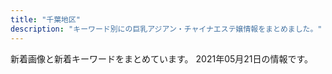 ```yaml
---
title: "千葉地区"
description: "キーワード別にの巨乳アジアン・チャイナエステ嬢情報をまとめました。"
---
```


新着画像と新着キーワードをまとめています。
2021年05月21日の情報です。

<DmmAffiliateIns />
<KeywordTable
  shops={
    [
    {
        "station": "JR\u56db\u8857\u9053\u99c5\u5317\u53e3",
        "url": "http://www.sakura-relax.xyz/",
        "img_links": [
            "http://www.sakura-relax.xyz/photo_news/upimg/96987600678235ec58_0.jpg",
            "http://www.sakura-relax.xyz/photo_news/upimg/826735f59e51ce9198_0.jpg",
            "http://www.sakura-relax.xyz/files/034-02.jpg",
            "http://www.sakura-relax.xyz/images/rsubt6.png",
            "http://www.sakura-relax.xyz/photo_news/upimg/779835eabd0b716dfc_0.jpg",
            "http://www.sakura-relax.xyz/files/011-02.jpg",
            "http://www.sakura-relax.xyz/images/rsubt5.png",
            "http://www.sakura-relax.xyz/images/tel2.png",
            "http://www.sakura-relax.xyz/files/031.jpg",
            "http://www.sakura-relax.xyz/files/033.jpg",
            "http://www.sakura-relax.xyz/images/slider-img001.jpg",
            "http://www.sakura-relax.xyz/files/030.jpg",
            "http://www.sakura-relax.xyz/photo_news/upimg/190185eb4f804163a1_0.jpg",
            "http://www.sakura-relax.xyz/files/033-02.jpg",
            "http://www.sakura-relax.xyz/images/b-online.png",
            "http://www.sakura-relax.xyz/images/m6.jpg",
            "http://www.sakura-relax.xyz/files/034.jpg",
            "http://www.sakura-relax.xyz/images/rsubt2.png",
            "http://www.sakura-relax.xyz/images/rsubt3.png",
            "http://www.sakura-relax.xyz/photo_news/upimg/215885f1a37aac2e3e_0.jpg",
            "http://www.sakura-relax.xyz/photo_news/upimg/540985f71445468556_0.jpg",
            "http://www.sakura-relax.xyz/images/m4.jpg",
            "http://www.sakura-relax.xyz/images/rsubt4.png",
            "http://www.sakura-relax.xyz/images/rsubt7.png",
            "http://www.sakura-relax.xyz/images/m1.jpg",
            "http://www.sakura-relax.xyz/images/slider-img002.jpg",
            "http://www.sakura-relax.xyz/photo_news/upimg/827105ecc9fb6cdf66_0.jpg",
            "http://www.sakura-relax.xyz/files/031-02.jpg",
            "http://www.sakura-relax.xyz/files/030-02.jpg",
            "http://www.sakura-relax.xyz/images/b-tel.png",
            "http://www.sakura-relax.xyz/images/rsubt1.png",
            "http://www.sakura-relax.xyz/files/011.jpg",
            "http://www.sakura-relax.xyz/files/032.jpg",
            "http://www.sakura-relax.xyz/photo_news/upimg/722845f04113e12e26_0.jpg",
            "http://www.sakura-relax.xyz/files/032-02.jpg",
            "http://www.sakura-relax.xyz/images/m2.jpg",
            "http://www.sakura-relax.xyz/images/m3.jpg",
            "http://www.sakura-relax.xyz/photo_news/upimg/72004608f828daf47e_0.jpg"
        ],
        "name": "\u685c",
        "keywords": {
            "87": 24,
            "\u30bb\u30af\u30b7\u30fc": 6,
            "90": 8,
            "D": 24,
            "E": 24,
            "\u4e73": 12,
            "89": 16,
            "\u5de8\u4e73": 12
        }
    },
    {
        "img_links": [
            "http://momoka.iest.info/photos/sites/11/2020/08/2020082910555470-e1599761265797.jpg",
            "http://momoka.iest.info/photos/sites/11/2020/02/2020020411095362.jpg",
            "http://momoka.iest.info/photos/sites/11/2020/08/2020081513232423.jpg",
            "http://momoka.iest.info/photos/sites/11/2019/12/2019121918430664.jpg",
            "http://momoka.iest.info/images/tit_new.png",
            "http://momoka.iest.info/images/staff01.png",
            "http://momoka.iest.info/photos/sites/11/2021/04/2021041915274145.jpg",
            "http://momoka.iest.info/photos/sites/11/2021/01/202101081554510.jpg",
            "http://momoka.iest.info/images/tit_link.png",
            "http://momoka.iest.info/photos/sites/11/2021/04/2021042614474181-600x800.jpg",
            "http://momoka.iest.info/images/side_tel.jpg",
            "http://momoka.iest.info/photos/sites/11/2019/12/2019120410554229.jpg",
            "http://momoka.iest.info/images/link_nav04.jpg",
            "http://momoka.iest.info/images/tit_staff1.png",
            "http://momoka.iest.info/images/link_nav03.jpg",
            "http://momoka.iest.info/images/tit_pick.png",
            "http://momoka.iest.info/images/link_nav06.jpg",
            "http://momoka.iest.info/photos/sites/11/2020/08/2020081513255337.jpg",
            "http://momoka.iest.info/photos/sites/11/2020/01/202001061550092.jpg",
            "http://momoka.iest.info/images/link_nav05.jpg",
            "http://momoka.iest.info/images/end.png",
            "http://momoka.iest.info/photos/sites/11/2021/04/2021042011033371-600x800.jpg",
            "http://momoka.iest.info/images/sp_top.png",
            "http://momoka.iest.info/photos/sites/11/2020/07/2020073110302456-e1600047741736.jpg",
            "http://momoka.iest.info/images/side_mobile.jpg",
            "http://momoka.iest.info/photos/sites/11/2021/04/2021040412543851.jpg",
            "http://momoka.iest.info/photos/sites/11/2020/12/2020121016111969.jpg",
            "http://momoka.iest.info/photos/sites/11/2021/03/2021032715032815.jpg",
            "http://momoka.iest.info/photos/sites/11/2020/07/2020073110302456.jpg",
            "http://momoka.iest.info/photos/sites/11/2021/02/2021022610281385.jpg",
            "http://momoka.iest.info/photos/sites/11/2021/04/2021042011033371.jpg",
            "http://momoka.iest.info/photos/sites/11/2020/01/2020010615504056.jpg",
            "http://momoka.iest.info/photos/sites/11/2021/05/2021052010441693-600x800.jpg",
            "http://momoka.iest.info/photos/sites/11/2019/11/2019112219364120.jpg",
            "http://momoka.iest.info/photos/sites/11/2021/02/2021021911090965.jpg",
            "http://momoka.iest.info/photos/sites/11/2021/04/2021042614474181.jpg",
            "http://momoka.iest.info/photos/sites/11/2021/05/2021052010441693.jpg",
            "http://momoka.iest.info/images/link_nav02.jpg",
            "http://momoka.iest.info/images/staff02.png",
            "http://momoka.iest.info/images/link_nav01.jpg",
            "http://momoka.iest.info/photos/sites/11/2021/04/202104031114456.jpg",
            "http://momoka.iest.info/photos/sites/11/2019/12/2019120814110783.jpg",
            "http://momoka.iest.info/photos/sites/11/2021/04/2021041915274145-600x800.jpg",
            "http://momoka.iest.info/images/top.png"
        ],
        "url": "http://momoka.iest.info/",
        "keywords": {
            "84": 1,
            "G": 3,
            "E": 4,
            "86": 4,
            "89": 2,
            "85": 3,
            "88": 2,
            "D": 12,
            "91": 1,
            "83": 2,
            "C": 2,
            "87": 5,
            "82": 1
        },
        "station": "JR\u6d25\u7530\u6cbc\u99c5\u5317\u53e3",
        "name": "\u6843\u9999"
    },
    {
        "name": "\u80e1\u8776\u82b1",
        "station": "\u4eac\u6210\u7dda\u5343\u8449\u4e2d\u592e\u99c5\u6771\u53e3",
        "img_links": [
            "http://www.es-chiba.com/images/a05.jpg",
            "http://www.es-chiba.com/images/index_10.png",
            "http://www.es-chiba.com/images/r5.jpg",
            "http://www.es-chiba.com/images/s01.jpg",
            "http://www.es-chiba.com/girl/girlh1.jpg",
            "http://www.es-chiba.com/girl/girlc1.jpg",
            "http://www.es-chiba.com/girl/girli3.jpg",
            "http://www.es-chiba.com/images/index1_03.png",
            "http://www.es-chiba.com/images/index_01.png",
            "http://www.es-chiba.com/images/r3.jpg",
            "http://www.es-chiba.com/images/index_11.png",
            "http://www.es-chiba.com/images/index_04.png",
            "http://www.es-chiba.com/images/r1.jpg",
            "http://www.es-chiba.com/images/a02.jpg",
            "http://www.es-chiba.com/images/a03.jpg",
            "http://www.es-chiba.com/images/a01.jpg",
            "http://www.es-chiba.com/girl/girlc2.jpg",
            "http://www.es-chiba.com/girl/girlb2.jpg",
            "http://www.es-chiba.com/girl/girlb3.jpg",
            "http://www.es-chiba.com/images/s03.jpg",
            "http://www.es-chiba.com/girl/girlc3.jpg",
            "http://www.es-chiba.com/images/index_12.png",
            "http://www.es-chiba.com/images/sys.jpg",
            "http://www.es-chiba.com/images/line.jpg",
            "http://www.es-chiba.com/images/hd.jpg",
            "http://www.es-chiba.com/images/s04.jpg",
            "http://www.es-chiba.com/images/acc02.jpg",
            "http://www.es-chiba.com/images/rec.jpg",
            "http://www.es-chiba.com/images/tit_rec.png",
            "http://www.es-chiba.com/images/s02.jpg",
            "http://www.es-chiba.com/images/index_17.png",
            "http://www.es-chiba.com/girl/girlh3.jpg",
            "http://www.es-chiba.com/images/a06.jpg",
            "http://www.es-chiba.com/girl/girli1.jpg",
            "http://www.es-chiba.com/images/index_09.png",
            "http://www.es-chiba.com/images/index_19.png",
            "http://www.es-chiba.com/images/03.jpg",
            "http://www.es-chiba.com/images/index_22.png",
            "http://www.es-chiba.com/images/tit_info.png",
            "http://www.es-chiba.com/images/02.jpg",
            "http://www.es-chiba.com/images/r4.jpg",
            "http://www.es-chiba.com/images/r2.jpg",
            "http://www.es-chiba.com/images/index_05.png",
            "http://www.es-chiba.com/images/acc01.jpg",
            "http://www.es-chiba.com/images/index_06.png",
            "http://www.es-chiba.com/images/index_13.png",
            "http://www.es-chiba.com/girl/girli2.jpg",
            "http://www.es-chiba.com/girl/07.jpg",
            "http://www.es-chiba.com/images/index_07.png",
            "http://www.es-chiba.com/images/01.jpg",
            "http://www.es-chiba.com/images/a04.jpg",
            "http://www.es-chiba.com/images/index_02.png",
            "http://www.es-chiba.com/images/tit_staff.png",
            "http://www.es-chiba.com/images/index_08.png",
            "http://www.es-chiba.com/girl/girlb1.jpg",
            "http://www.es-chiba.com/images/r6.jpg",
            "http://www.es-chiba.com/images/index_14.png",
            "http://www.es-chiba.com/images/index_20.png"
        ],
        "keywords": {
            "C": 2,
            "D": 2,
            "88": 1,
            "F": 1,
            "89": 2,
            "84": 1,
            "82": 1
        },
        "url": "http://www.es-chiba.com/"
    },
    {
        "keywords": {},
        "img_links": [
            "http://iyashinokoi.este88.com/img/r01.jpg",
            "http://iyashinokoi.este88.com/images/kp2.png",
            "http://iyashinokoi.este88.com/img/r05.jpg",
            "http://iyashinokoi.este88.com/images/acc02.jpg",
            "http://iyashinokoi.este88.com/gals/miki1.jpg",
            "http://iyashinokoi.este88.com/images/qr.jpg",
            "http://iyashinokoi.este88.com/gals/nana1.jpg",
            "http://iyashinokoi.este88.com/images/info.png",
            "http://iyashinokoi.este88.com/img/r02.jpg",
            "http://iyashinokoi.este88.com/images/kp3.png",
            "http://iyashinokoi.este88.com/img/r03.jpg",
            "http://iyashinokoi.este88.com/img/r04.jpg",
            "http://iyashinokoi.este88.com/gals/norika1.jpg",
            "http://iyashinokoi.este88.com/images/acc04.jpg",
            "http://iyashinokoi.este88.com/images/acc03.jpg",
            "http://iyashinokoi.este88.com/images/kp1.png",
            "http://iyashinokoi.este88.com/gals/yuyu1.jpg",
            "http://iyashinokoi.este88.com/gals/risa1.jpg",
            "http://iyashinokoi.este88.com/gals/cizuka1.jpg",
            "http://iyashinokoi.este88.com/images/acc01.jpg"
        ],
        "station": "\u52dd\u7530\u53f0\u99c5\u5357\u53e3",
        "name": "\u7652\u3057\u306e\u604b",
        "url": "http://iyashinokoi.este88.com/"
    },
    {
        "name": "\u548c\uff5e\u306a\u3054\u307f\uff5e",
        "img_links": [
            "https://www.ikoi-este.com/images/girl/gal_2104030100051617422410005.jpg",
            "https://www.ikoi-este.com/images/y.jpg",
            "https://www.ikoi-este.com/i/images/1.jpg",
            "https://www.ikoi-este.com/images/girl/gal_2104030134471617424572004.jpg",
            "https://www.ikoi-este.com/sp/img/2.jpg",
            "https://www.ikoi-este.com/images/interior/s4.jpg",
            "https://www.ikoi-este.com/images/interior/s1.jpg",
            "https://www.ikoi-este.com/i/images/4.jpg",
            "https://www.ikoi-este.com/i/images/2.jpg",
            "https://www.ikoi-este.com/images/girl/gal_2104030100051617422410004.jpg",
            "https://www.ikoi-este.com/images/girl/gal_2104030102251617422567005.jpg",
            "https://www.ikoi-este.com/i/images/6.jpg",
            "https://www.ikoi-este.com/images/interior/s3.jpg",
            "https://www.ikoi-este.com/sp/img/5.jpg",
            "https://www.ikoi-este.com/sp/img/6.jpg",
            "https://www.ikoi-este.com/sp/img/3.jpg",
            "https://www.ikoi-este.com/images/interior/s2.jpg",
            "https://www.ikoi-este.com/images/menu/top_off.jpg",
            "https://www.ikoi-este.com/images/girl/gal_2104030102251617422567004.jpg",
            "https://www.ikoi-este.com/images/interior/s5.jpg",
            "https://www.ikoi-este.com/images/contents.jpg",
            "https://www.ikoi-este.com/sp/img/1.jpg",
            "https://www.ikoi-este.com/i/images/3.jpg",
            "https://www.ikoi-este.com/images/menu/interior_off.jpg",
            "https://www.ikoi-este.com/images/girl/gal_2104030134471617424572005.jpg",
            "https://www.ikoi-este.com/images/menu/staff_off.jpg",
            "https://www.ikoi-este.com/images/interior/s6.jpg",
            "https://www.ikoi-este.com/sp/img/4.jpg",
            "https://www.ikoi-este.com/images/menu/contents_off.jpg",
            "https://www.ikoi-este.com/images/interior/1.jpg",
            "https://www.ikoi-este.com/i/images/5.jpg"
        ],
        "keywords": {},
        "station": "JR\u6210\u7530\u99c5",
        "url": "https://www.ikoi-este.com/"
    },
    {
        "url": "https://eve.iest.info/",
        "station": "\u4eac\u6210\u5343\u8449\u4e2d\u592e\u99c5\u897f\u53e3",
        "img_links": [
            "https://eve.iest.info/photos/sites/86/2020/12/2020120704342237.jpg",
            "https://eve.iest.info/photos/sites/86/2021/05/2021052002130412.jpg",
            "https://eve.iest.info/photos/sites/86/2020/12/202012070434226.jpg",
            "https://eve.iest.info/photos/sites/86/2020/12/2020121105320296.jpg",
            "http://eve.a2.jpn.vin/upload/sites/86/2021/05/2021052002130412.jpg",
            "https://eve.iest.info/images/top.jpg",
            "https://eve.iest.info/images/s_staff.jpg",
            "https://eve.iest.info/photos/sites/86/2020/12/2020120704342160.jpg",
            "https://eve.iest.info/photos/sites/86/2020/12/2020120704342315.jpg",
            "https://eve.iest.info/photos/sites/86/2021/02/2021021805312762.jpg",
            "https://eve.iest.info/images/s_news.jpg",
            "https://eve.iest.info/images/mobile.jpg"
        ],
        "name": "\u30a4\u30d6",
        "keywords": {
            "E": 1,
            "86": 2,
            "85": 1,
            "87": 1,
            "83": 1,
            "D": 4
        }
    },
    {
        "name": "\u59c9\u59b9",
        "keywords": {
            "\u30bb\u30af\u30b7\u30fc": 4,
            "87": 16,
            "D": 32,
            "88": 8,
            "C": 16,
            "85": 8,
            "86": 16
        },
        "station": "\u52dd\u7530\u53f0\u99c5\u5357\u53e3",
        "url": "http://www.shimai.mensnv.com/",
        "img_links": [
            "http://www.shimai.mensnv.com/files/014.jpg",
            "http://www.shimai.mensnv.com/images/m1.jpg",
            "http://www.shimai.mensnv.com/files/015.jpg",
            "http://www.shimai.mensnv.com/images/s_top_therapist.png",
            "http://www.shimai.mensnv.com/images/slider-img002.jpg",
            "http://www.shimai.mensnv.com/photo_news/upimg/589715e1d14bb52bc8_1.jpg",
            "http://www.shimai.mensnv.com/photo_news/upimg/316335e40d2eda583b_0.jpg",
            "http://www.shimai.mensnv.com/files/002.jpg",
            "http://www.shimai.mensnv.com/photo_news/upimg/589715e1d14bb52bc8_0.jpg",
            "http://www.shimai.mensnv.com/photo_news/upimg/857365dbbdfaf0b694_0.jpg",
            "http://www.shimai.mensnv.com/images/s_pickup.png",
            "http://www.shimai.mensnv.com/photo_news/upimg/483155da01ceb53a04_0.jpg",
            "http://www.shimai.mensnv.com/images/s_message.png",
            "http://www.shimai.mensnv.com/files/010.jpg",
            "http://www.shimai.mensnv.com/files/011.jpg",
            "http://www.shimai.mensnv.com/images/m3.jpg",
            "http://www.shimai.mensnv.com/photo_news/upimg/896875ef46b9aead32_0.jpg",
            "http://www.shimai.mensnv.com/files/003.jpg",
            "http://www.shimai.mensnv.com/images/slider-img001.jpg",
            "http://www.shimai.mensnv.com/images/m2.jpg",
            "http://www.shimai.mensnv.com/images/m6.jpg",
            "http://www.shimai.mensnv.com/photo_news/upimg/375625da9706e25811_0.jpg",
            "http://www.shimai.mensnv.com/images/m4.jpg",
            "http://www.shimai.mensnv.com/images/s_news.png"
        ]
    },
    {
        "url": "http://riversopdd.site/",
        "station": "JR\u8607\u6211\u99c5\u897f\u53e3",
        "img_links": [
            "http://riversopdd.site/uploads/191021/1-191021125359649.jpg",
            "http://riversopdd.site/uploads/191021/1-19102112532L42.jpg",
            "http://riversopdd.site/static/picture/left.jpg",
            "http://riversopdd.site/static/picture/right.jpg",
            "http://riversopdd.site/static/picture/nav-004.png",
            "http://riversopdd.site/uploads/210415/1-21041512423J28.jpg",
            "http://riversopdd.site/static/picture/nav-003.png",
            "http://riversopdd.site/static/picture/nav-001.png",
            "http://riversopdd.site/uploads/201102/1-201102145U1P3.jpg",
            "http://riversopdd.site/uploads/201016/1-2010161601241L.jpg",
            "http://riversopdd.site/uploads/191206/1-191206102GaK.jpg",
            "http://riversopdd.site/uploads/200218/1-20021QG51A56.jpg",
            "http://riversopdd.site/uploads/201230/1-201230143424H5.jpg",
            "http://riversopdd.site/uploads/210128/1-21012Q40403C5.jpg",
            "http://riversopdd.site/uploads/200807/1-200PG63506145.jpg",
            "http://riversopdd.site/static/picture/top01.png",
            "http://riversopdd.site/static/picture/top003.jpg",
            "http://riversopdd.site/static/picture/nav-002.png",
            "http://riversopdd.site/static/picture/nav-005.png",
            "http://riversopdd.site/static/picture/tel.png",
            "http://riversopdd.site/static/picture/nav-006.png",
            "http://riversopdd.site/uploads/200605/1-2006051J64E48.jpg"
        ],
        "name": "\u7761\u84ee\u82b1",
        "keywords": {
            "86": 4,
            "88": 2,
            "94": 1,
            "D": 7,
            "85": 4,
            "C": 3,
            "F": 1
        }
    },
    {
        "name": "\u685c",
        "url": "http://xn--cckzerb5br7a.net/",
        "station": "\u5317\u7fd2\u5fd7\u91ce\u99c5",
        "keywords": {
            "D": 3,
            "E": 2,
            "87": 1,
            "86": 3,
            "85": 1
        },
        "img_links": [
            "http://xn--cckzerb5br7a.net/images/cg04.jpg",
            "http://xn--cckzerb5br7a.net/images/cg05.jpg",
            "http://xn--cckzerb5br7a.net/images/cg03.jpg",
            "http://xn--cckzerb5br7a.net/images/cg02.jpg",
            "http://xn--cckzerb5br7a.net/images/bj3.jpg",
            "http://xn--cckzerb5br7a.net/images/cg01.jpg"
        ]
    },
    {
        "img_links": [
            "http://wureshii.tokyo/uploads/210319/1-210319124F5432.jpg",
            "http://wureshii.tokyo/uploads/210106/1-21010613133E33.jpg",
            "http://wureshii.tokyo/static/picture/tit-pick.png",
            "http://wureshii.tokyo/uploads/200616/1-200616103511M7.jpg",
            "http://wureshii.tokyo/static/picture/room4.png",
            "http://wureshii.tokyo/static/picture/tite-staff.png",
            "http://wureshii.tokyo/uploads/201116/1-201116132HX52.jpg",
            "http://wureshii.tokyo/uploads/200615/1-2006151Z4304L.jpg",
            "http://wureshii.tokyo/uploads/200914/1-200914103Q0410.jpg",
            "http://wureshii.tokyo/uploads/200616/1-200616103125M1.jpg",
            "http://wureshii.tokyo/uploads/201002/1-2010021312313Q.jpg",
            "http://wureshii.tokyo/uploads/210428/1-21042Q552292M.jpg",
            "http://wureshii.tokyo/uploads/200615/1-20061519113L58.jpg",
            "http://wureshii.tokyo/uploads/200616/1-200616102U5456.jpg",
            "http://wureshii.tokyo/uploads/201126/1-201126124I4E2.jpg",
            "http://wureshii.tokyo/uploads/200723/1-200H31241064E.jpg",
            "http://wureshii.tokyo/static/picture/top.png",
            "http://wureshii.tokyo/uploads/210119/1-2101191F409235.jpg",
            "http://wureshii.tokyo/uploads/200723/1-200H3124150340.jpg",
            "http://wureshii.tokyo/uploads/200826/1-200R6122159392.jpg",
            "http://wureshii.tokyo/uploads/200615/1-2006151Z631C5.jpg",
            "http://wureshii.tokyo/uploads/210409/1-210409131441F8.jpg",
            "http://wureshii.tokyo/uploads/200616/1-200616103402133.jpg",
            "http://wureshii.tokyo/static/picture/room1.png",
            "http://wureshii.tokyo/static/picture/room2.png",
            "http://wureshii.tokyo/static/picture/info.png",
            "http://wureshii.tokyo/static/picture/tit-infor.png",
            "http://wureshii.tokyo/static/picture/tit-new.png",
            "http://wureshii.tokyo/static/picture/room3.png",
            "http://wureshii.tokyo/static/picture/infor.png",
            "http://wureshii.tokyo/uploads/200615/1-20061519101Kc.jpg",
            "http://wureshii.tokyo/static/picture/tit-gat.png"
        ],
        "keywords": {
            "C": 30
        },
        "name": "\u304a\u304b\u3048\u308a",
        "url": "http://wureshii.tokyo/",
        "station": "JR\u6d25\u7530\u6cbc\u99c5\u5317\u53e3"
    },
    {
        "name": "\u30c1\u30a7\u30ea\u30fc",
        "station": "JR\u56db\u8857\u9053\u99c5\u5317\u53e3",
        "url": "http://cherry.estheya.com/",
        "keywords": {
            "92": 12,
            "E": 24,
            "C": 24,
            "86": 12,
            "G": 12,
            "88": 12,
            "D": 24,
            "91": 12,
            "90": 24
        },
        "img_links": [
            "http://cherry.estheya.com/css/nav/nav-00003.jpg",
            "http://cherry.estheya.com/css/staff/staff012-c.jpg",
            "http://cherry.estheya.com/css/tel.png",
            "http://cherry.estheya.com/css/staff/staff000004-a.jpg",
            "http://cherry.estheya.com/css/staff/staff07-a.jpg",
            "http://cherry.estheya.com/css/staff/staff07-b.jpg",
            "http://cherry.estheya.com/css/staff/staff0009-c.jpg",
            "http://cherry.estheya.com/css/staff/staff11-b.jpg",
            "http://cherry.estheya.com/css/top003.jpg",
            "http://cherry.estheya.com/css/staff/staff12-a.jpg",
            "http://cherry.estheya.com/css/nav/nav-0004.jpg",
            "http://cherry.estheya.com/css/nav/nav-0001.jpg",
            "http://cherry.estheya.com/css/nav/nav-00002.jpg",
            "http://cherry.estheya.com/css/staff/staff009-a.jpg",
            "http://cherry.estheya.com/css/staff/staff12-b.jpg",
            "http://cherry.estheya.com/css/head01.jpg",
            "http://cherry.estheya.com/css/nav/nav-006.jpg",
            "http://cherry.estheya.com/css/staff/staff11-c.jpg",
            "http://cherry.estheya.com/css/cam00001.jpg",
            "http://cherry.estheya.com/css/staff/staff005-a.jpg",
            "http://cherry.estheya.com/css/staff/staff11-a.jpg",
            "http://cherry.estheya.com/css/staff/staff07-c.jpg",
            "http://cherry.estheya.com/css/nav/nav-0005.jpg",
            "http://cherry.estheya.com/css/staff/staff009-b.jpg"
        ]
    },
    {
        "station": "\u5343\u8449\u4e2d\u592e\u99c5\u897f\u53e3",
        "name": "37.5\u2103",
        "keywords": {
            "85": 2,
            "89": 1,
            "D": 1,
            "C": 1
        },
        "img_links": [
            "http://biretter.xyz/static/picture/nav02.png",
            "http://biretter.xyz/uploads/210506/1-210506124301S8.jpg",
            "http://biretter.xyz/uploads/210323/1-210323131023340.jpg",
            "http://biretter.xyz/static/picture/m-head03.png",
            "http://biretter.xyz/static/picture/m-top04.png",
            "http://biretter.xyz/static/picture/nav06.png",
            "http://biretter.xyz/static/picture/nav04.png",
            "http://biretter.xyz/uploads/210512/1-210512150Kc06.jpg",
            "http://biretter.xyz/static/picture/nav05.png",
            "http://biretter.xyz/uploads/210512/1-210512150635109.jpg",
            "http://biretter.xyz/static/picture/sp-tel.png",
            "http://biretter.xyz/static/picture/m-top02.png",
            "http://biretter.xyz/static/picture/sp-qizu.png",
            "http://biretter.xyz/static/picture/nav01.png",
            "http://biretter.xyz/static/picture/nav03.png",
            "http://biretter.xyz/static/picture/m-top03.png"
        ],
        "url": "http://biretter.xyz/"
    },
    {
        "name": "For You \u30d5\u30a9\u30fc\u30e6\u30fc",
        "img_links": [
            "http://foryou.este.work/top.jpg",
            "http://foryou.este.work/kanban.jpg",
            "http://foryou.este.work/2/uploadimg/1574764277.jpg",
            "http://foryou.este.work/mens-esthe.png",
            "http://foryou.este.work/2/uploadimg/1615350214.jpg",
            "http://foryou.este.work/2/uploadimg/1565558725.jpg",
            "http://foryou.este.work/2/uploadimg/1621321234.jpg",
            "http://foryou.este.work/2/uploadimg/1565950572.jpg"
        ],
        "keywords": {
            "D": 12,
            "84": 12,
            "85": 6,
            "83": 12,
            "C": 24
        },
        "station": "\u6210\u7530\u99c5\u897f\u53e3",
        "url": "http://foryou.este.work/"
    },
    {
        "station": "\u5317\u7fd2\u5fd7\u91ce\u99c5",
        "name": "\u30d3\u30e5\u30fc\u30c6\u30a3\u30fc\u30bf\u30a4\u30e0",
        "keywords": {},
        "img_links": [
            "https://beautytime.space/wp-content/uploads/2021/02/\u30ad\u30e3\u30f3\u30da\u30fc\u30f34-2-768x543.png",
            "https://beautytime.space/wp-content/uploads/2020/11/\u30ed\u30d3\u30fc20201113.jpg",
            "https://beautytime.space/wp-content/uploads/2020/10/\u30a2\u30af\u30bb\u30b9\u30eb\u30fc\u30c81-1024x489.png",
            "https://beautytime.space/wp-content/uploads/elementor/thumbs/yuyu2-1-p7ioyzcqk4u76cx9l83ry7dns0lnismle7aiesnlds.jpg",
            "https://beautytime.space/wp-content/uploads/2020/10/\u30a2\u30af\u30bb\u30b9\u30eb\u30fc\u30c83-1024x483.png",
            "https://beautytime.space/wp-content/uploads/elementor/thumbs/staff4-1-owelqgr00ctf493ev3w1zjia2cihf8zxnq49xc9hc0.png",
            "https://yoga.oceanwp.org/wp-content/uploads/2016/09/avatar.jpg",
            "https://beautytime.space/wp-content/uploads/2021/02/\u4fa1\u683c\u886820210203.png",
            "https://beautytime.space/wp-content/uploads/2020/10/DSC08765-scaled.jpg",
            "https://beautytime.space/wp-content/uploads/elementor/thumbs/staff1-owelm8h5970yvf8lka2hrlxltxd0sa7f2sfm6ij9c0.jpg",
            "https://beautytime.space/wp-content/uploads/elementor/thumbs/ayumi-p1e4ai767xx5vz0xcqd8l3yfna7x76gyoesoburif4.jpg",
            "https://beautytime.space/wp-content/uploads/2020/10/mmexport1604140517606.jpg",
            "https://beautytime.space/wp-content/uploads/2020/10/\u30a2\u30af\u30bb\u30b9\u30eb\u30fc\u30c82-1024x485.png",
            "https://beautytime.space/wp-content/uploads/elementor/thumbs/rina3-ozcekvwkqdljmcxrlasoi6p0ed9pcrmhowb1olewao.jpg",
            "https://beautytime.space/wp-content/uploads/elementor/thumbs/yuka-p50lu8ddrj4jzit1n7g1xcrmco1jnmazdqu6br4cn4.jpg"
        ],
        "url": "https://beautytime.space/"
    },
    {
        "station": "\u5343\u8449\u4e2d\u592e\u99c5\u897f\u53e3",
        "img_links": [
            "http://guyutie.xyz/index_files/room2.jpg",
            "http://guyutie.xyz/index_files/room1.jpg",
            "http://guyutie.xyz/uploads/210423/1-2104231005262O.jpg",
            "http://guyutie.xyz/index_files/room3.jpg",
            "http://guyutie.xyz/uploads/210423/1-2104231005135E.jpg",
            "http://guyutie.xyz/uploads/210423/1-210423100551V0.jpg",
            "http://guyutie.xyz/index_files/room4.jpg",
            "http://guyutie.xyz/uploads/210423/1-210423100539134.jpg"
        ],
        "keywords": {
            "88": 4,
            "92": 8,
            "D": 4,
            "90": 4,
            "E": 8,
            "F": 4
        },
        "url": "http://guyutie.xyz/",
        "name": "\u732b\u3061\u3083\u3093"
    },
    {
        "url": "http://sakuraest.xyz/",
        "station": "\u5e55\u5f35\u672c\u90f7\u99c5\u6771\u53e3",
        "name": "\u3055\u304f\u3089",
        "keywords": {
            "D": 8,
            "C": 21,
            "88": 2,
            "87": 6,
            "85": 2,
            "86": 4
        },
        "img_links": [
            "http://sakuraest.xyz/img/goback.jpg",
            "http://sakuraest.xyz/files/006c500.jpg",
            "http://sakuraest.xyz/files/0086680.jpg",
            "http://sakuraest.xyz/img/header02d5e7.png",
            "http://sakuraest.xyz/img/header0206cc.png",
            "http://sakuraest.xyz/img/header026680.png",
            "http://sakuraest.xyz/img/header026145.png",
            "http://sakuraest.xyz/img/header02be13.png",
            "http://sakuraest.xyz/img/header029327.png",
            "http://sakuraest.xyz/img/btn_blog.png",
            "http://sakuraest.xyz/files/002be13.jpg",
            "http://sakuraest.xyz/files/0076145.jpg",
            "http://sakuraest.xyz/files/005d5e7.jpg",
            "http://sakuraest.xyz/files/0016145.jpg",
            "http://sakuraest.xyz/img/btn_side_mobile.jpg",
            "http://sakuraest.xyz/img/ttl_info.png",
            "http://sakuraest.xyz/files/0026145.jpg",
            "http://sakuraest.xyz/img/header0208ef.png",
            "http://sakuraest.xyz/files/005be13.jpg",
            "http://sakuraest.xyz/img/header021e85.png",
            "http://sakuraest.xyz/files/008be13.jpg",
            "http://sakuraest.xyz/files/0086145.jpg",
            "http://sakuraest.xyz/files/0046145.jpg",
            "http://sakuraest.xyz/files/002c500.jpg",
            "http://sakuraest.xyz/files/0049327.jpg",
            "http://sakuraest.xyz/files/004be13.jpg",
            "http://sakuraest.xyz/files/0056145.jpg",
            "http://sakuraest.xyz/files/0070569.jpg",
            "http://sakuraest.xyz/img/pickup.jpg",
            "http://sakuraest.xyz/files/007be13.jpg",
            "http://sakuraest.xyz/files/0066145.jpg",
            "http://sakuraest.xyz/img/header020569.png",
            "http://sakuraest.xyz/files/006be13.jpg",
            "http://sakuraest.xyz/files/00108ef.jpg",
            "http://sakuraest.xyz/img/header02c500.png",
            "http://sakuraest.xyz/files/001be13.jpg"
        ]
    },
    {
        "station": "\u5343\u8449\u4e2d\u592e\u99c5\u6771\u53e3",
        "url": "http://moeai.est888.com/",
        "img_links": [
            "http://moeai.est888.com/css/staff/staff004-a.jpg",
            "http://moeai.est888.com/css/staff/staff06-a.jpg",
            "http://moeai.est888.com/css/staff/staff005.jpg",
            "http://moeai.est888.com/css/staff/staff07-a.jpg",
            "http://moeai.est888.com/css/nav/nav-006.png",
            "http://moeai.est888.com/css/staff/staff02-a.jpg",
            "http://moeai.est888.com/css/osusume-09.jpg",
            "http://moeai.est888.com/css/staff/staff003-a.jpg",
            "http://moeai.est888.com/css/top-right01.jpg",
            "http://moeai.est888.com/css/staff/staff003.jpg",
            "http://moeai.est888.com/css/staff/staff005-a.jpg",
            "http://moeai.est888.com/css/staff/staff11.jpg",
            "http://moeai.est888.com/css/staff/staff09.jpg",
            "http://moeai.est888.com/css/tel01.png",
            "http://moeai.est888.com/css/staff/staff06.jpg",
            "http://moeai.est888.com/css/staff/staff004.jpg",
            "http://moeai.est888.com/css/nav/nav-004.png",
            "http://moeai.est888.com/css/staff/staff07.jpg",
            "http://moeai.est888.com/css/staff/staff12.jpg",
            "http://moeai.est888.com/css/staff/staff01.jpg",
            "http://moeai.est888.com/css/nav/nav-002.png",
            "http://moeai.est888.com/css/staff/staff09-a.jpg",
            "http://moeai.est888.com/css/nav/nav-005.png",
            "http://moeai.est888.com/css/staff/staff10-a.jpg",
            "http://moeai.est888.com/css/nav/nav-001.png",
            "http://moeai.est888.com/css/nav/nav-003.png",
            "http://moeai.est888.com/css/staff/staff10.jpg",
            "http://moeai.est888.com/css/staff/staff08-a.jpg",
            "http://moeai.est888.com/css/staff/staff02.jpg",
            "http://moeai.est888.com/css/staff/staff01-a.jpg",
            "http://moeai.est888.com/css/staff/staff08.jpg",
            "http://moeai.est888.com/css/staff/staff12-a.jpg",
            "http://moeai.est888.com/css/staff/staff11-a.jpg"
        ],
        "keywords": {
            "D": 3,
            "92": 2,
            "89": 5,
            "E": 9,
            "90": 5
        },
        "name": "\u840c\u611b -\u3082\u3048\u3042\u3044-"
    },
    {
        "name": "\u30aa\u30ec\u30f3\u30b8",
        "url": "http://www.orange-est.com/",
        "station": "JR\u8302\u539f\u99c5\u5357\u53e3",
        "keywords": {},
        "img_links": [
            "http://www.orange-est.com/images/girl/gal_2012090519081607502033005.jpg",
            "http://www.orange-est.com/images/menu/esthe02.jpg",
            "http://www.orange-est.com/images/common/201209044137telephone.jpg",
            "http://www.orange-est.com/images/info/info02.jpg",
            "http://www.orange-est.com/images/menu/link02.jpg",
            "http://www.orange-est.com/images/common/201209044137index.jpg",
            "http://www.orange-est.com/images/girl/gal_2012280703521609149903005.jpg",
            "http://www.orange-est.com/images/girls_top.jpg",
            "http://www.orange-est.com/images/common/170912073106right.jpg",
            "http://www.orange-est.com/images/info/info01.jpg",
            "http://www.orange-est.com/images/menu/ac02.jpg",
            "http://www.orange-est.com/images/common/201209044137main.jpg",
            "http://www.orange-est.com/images/menu/info02.jpg",
            "http://www.orange-est.com/images/girl/gal_2012090519241607501998005.jpg",
            "http://www.orange-est.com/images/menu/top02.jpg"
        ]
    },
    {
        "station": "\u516b\u5343\u4ee3\u53f0\u99c5\u897f\u53e3",
        "url": "https://y-bijin.aoaoeo.com/",
        "name": "\u865c\u7f8e\u4eba\uff5e\u3068\u308a\u3053\u3073\u3058\u3093\uff5e",
        "keywords": {},
        "img_links": []
    },
    {
        "img_links": [
            "http://www.relax-leo.com/files/009-03.jpg",
            "http://www.relax-leo.com/img/material/gm6_rollout.png",
            "http://www.relax-leo.com/img/top/img_service_01.png",
            "http://www.relax-leo.com/files/008.jpg",
            "http://www.relax-leo.com/files/019-02.jpg",
            "http://www.relax-leo.com/files/019.jpg",
            "http://www.relax-leo.com/files/022.jpg",
            "http://www.relax-leo.com/img/material/top_t4.png",
            "http://www.relax-leo.com/files/018.jpg",
            "http://www.relax-leo.com/files/021-03.jpg",
            "http://www.relax-leo.com/files/015.jpg",
            "http://www.relax-leo.com/files/015-02.jpg",
            "http://www.relax-leo.com/files/010-03.jpg",
            "http://www.relax-leo.com/img/material/top_t2.png",
            "http://www.relax-leo.com/img/material/top_pickback.png",
            "http://www.relax-leo.com/i/img/operation/img_service_03.png",
            "http://www.relax-leo.com/thumbnails/021.jpg",
            "http://www.relax-leo.com/files/023.jpg",
            "http://www.relax-leo.com/files/018-03.jpg",
            "http://www.relax-leo.com/img/material/gm3_rollout.png",
            "http://www.relax-leo.com/thumbnails/015.jpg",
            "http://www.relax-leo.com/thumbnails/010.jpg",
            "http://www.relax-leo.com/files/011.jpg",
            "http://www.relax-leo.com/thumbnails/009.jpg",
            "http://www.relax-leo.com/files/011-02.jpg",
            "http://www.relax-leo.com/img/material/top_t3.png",
            "http://www.relax-leo.com/img/material/camp20201027.jpg",
            "http://www.relax-leo.com/img/top/img_service_02.png",
            "http://www.relax-leo.com/files/010.jpg",
            "http://www.relax-leo.com/files/009-02.jpg",
            "http://www.relax-leo.com/img/material/gm2_rollout.png",
            "http://www.relax-leo.com/img/material/backlistbtn.png",
            "http://www.relax-leo.com/files/022-02.jpg",
            "http://www.relax-leo.com/img/material/p4_ct1.png",
            "http://www.relax-leo.com/thumbnails/019.jpg",
            "http://www.relax-leo.com/img/material/p7_ct1.png",
            "http://www.relax-leo.com/files/022-03.jpg",
            "http://www.relax-leo.com/img/material/att.png",
            "http://www.relax-leo.com/thumbnails/011.jpg",
            "http://www.relax-leo.com/files/019-03.jpg",
            "http://www.relax-leo.com/files/010-02.jpg",
            "http://www.relax-leo.com/files/023-02.jpg",
            "http://www.relax-leo.com/files/023-03.jpg",
            "http://www.relax-leo.com/img/top/img_service_03.png",
            "http://www.relax-leo.com/img/material/top_t5.png",
            "http://www.relax-leo.com/index4.jpg",
            "http://www.relax-leo.com/img/material/age.png",
            "http://www.relax-leo.com/i/img/operation/img_service_01.png",
            "http://www.relax-leo.com/thumbnails/008.jpg",
            "http://www.relax-leo.com/thumbnails/023.jpg",
            "http://www.relax-leo.com/files/009.jpg",
            "http://www.relax-leo.com/files/011-03.jpg",
            "http://www.relax-leo.com/img/material/gm5_rollout.png",
            "http://www.relax-leo.com/img/material/frames.png",
            "http://www.relax-leo.com/img/material/frameback.png",
            "http://www.relax-leo.com/files/021.jpg",
            "http://www.relax-leo.com/files/015-03.jpg",
            "http://www.relax-leo.com/img/material/top_t1.png",
            "http://www.relax-leo.com/img/material/p3_ct2.png",
            "http://www.relax-leo.com/img/material/gm4_rollout.png",
            "http://www.relax-leo.com/img/material/p5_ct1.png",
            "http://www.relax-leo.com/img/material/p2_ct1.png",
            "http://www.relax-leo.com/files/018-02.jpg",
            "http://www.relax-leo.com/files/021-02.jpg",
            "http://www.relax-leo.com/files/008-02.jpg",
            "http://www.relax-leo.com/i/img/operation/img_service_04.png",
            "http://www.relax-leo.com/thumbnails/022.jpg",
            "http://www.relax-leo.com/thumbnails/018.jpg",
            "http://www.relax-leo.com/files/008-03.jpg",
            "http://www.relax-leo.com/img/material/p3_ct1.png",
            "http://www.relax-leo.com/i/img/operation/img_service_02.png",
            "http://www.relax-leo.com/img/material/gm1_rollout.png",
            "http://www.relax-leo.com/img/top/img_service_04.png"
        ],
        "keywords": {
            "86": 12,
            "C": 13,
            "85": 24
        },
        "url": "http://www.relax-leo.com/",
        "name": "Leo",
        "station": "\u52dd\u7530\u53f0\u99c5\u5357\u53e3"
    },
    {
        "name": "\u6e80\u8db3",
        "keywords": {},
        "url": "http://aroma-relax.pink/",
        "station": "JR\u4f50\u5009\u99c5\u5317\u53e3",
        "img_links": [
            "http://aroma-relax.pink/images/cg03.jpg",
            "http://aroma-relax.pink/images/cg01.jpg",
            "http://aroma-relax.pink/images/cg02.jpg",
            "http://aroma-relax.pink/images/cg011.jpg",
            "http://aroma-relax.pink/images/cg05.jpg",
            "http://aroma-relax.pink/images/r2.jpg",
            "http://aroma-relax.pink/images/r1.jpg",
            "http://aroma-relax.pink/link/menlog.jpg",
            "http://aroma-relax.pink/images/top.jpg"
        ]
    },
    {
        "name": "Honey Baby \uff5e\u30cf\u30cb\u30fc\u30d9\u30d3\u30fc\uff5e",
        "keywords": {
            "C": 4,
            "D": 24,
            "87": 12,
            "85": 4,
            "86": 12
        },
        "station": "\u516b\u5343\u4ee3\u53f0\u99c5\u6771\u53e3",
        "url": "http://www.fairy.esjoho.com/",
        "img_links": [
            "http://www.fairy.esjoho.com/images/mainImg_sub.jpg",
            "http://www.fairy.esjoho.com/images/korona.jpg",
            "http://www.fairy.esjoho.com/images/icon_tel.png",
            "http://www.fairy.esjoho.com/files/006-03.jpg",
            "http://www.fairy.esjoho.com/images/btn2.png",
            "http://www.fairy.esjoho.com/images/icon_staff.png",
            "http://www.fairy.esjoho.com/files/022-02.jpg",
            "http://www.fairy.esjoho.com/files/006.jpg",
            "http://www.fairy.esjoho.com/files/013.jpg",
            "http://www.fairy.esjoho.com/common/images/photo03.jpg",
            "http://www.fairy.esjoho.com/files/013-02.jpg",
            "http://www.fairy.esjoho.com/files/011.jpg",
            "http://www.fairy.esjoho.com/files/011-02.jpg",
            "http://www.fairy.esjoho.com/files/021.jpg",
            "http://www.fairy.esjoho.com/files/006-02.jpg",
            "http://www.fairy.esjoho.com/images/icon_info.png",
            "http://www.fairy.esjoho.com/files/021-02.jpg",
            "http://www.fairy.esjoho.com/files/021-03.jpg",
            "http://www.fairy.esjoho.com/files/013-03.jpg",
            "http://www.fairy.esjoho.com/common/images/photo02.jpg",
            "http://www.fairy.esjoho.com/files/001.jpg",
            "http://www.fairy.esjoho.com/files/001-03.jpg",
            "http://www.fairy.esjoho.com/files/009-02.jpg",
            "http://www.fairy.esjoho.com/files/011-03.jpg",
            "http://www.fairy.esjoho.com/files/009.jpg",
            "http://www.fairy.esjoho.com/files/001-02.jpg",
            "http://www.fairy.esjoho.com/common/images/photo01.jpg",
            "http://www.fairy.esjoho.com/files/022-03.jpg",
            "http://www.fairy.esjoho.com/files/009-03.jpg",
            "http://www.fairy.esjoho.com/files/022.jpg",
            "http://www.fairy.esjoho.com/images/icon_top.png"
        ]
    },
    {
        "url": "http://es-happy.work/",
        "keywords": {},
        "station": "JR\u6210\u7530\u99c5",
        "name": "\u60a0",
        "img_links": [
            "http://es-happy.work/images/topgirl.jpg",
            "http://es-happy.work/images/1.jpg",
            "http://es-happy.work/images/news.jpg",
            "http://es-happy.work/img/momo1.jpg",
            "http://es-happy.work/staff/momo.jpg",
            "http://es-happy.work/staff/sora.jpg",
            "http://es-happy.work/images/tr2.jpg",
            "http://es-happy.work/images/sys1.jpg",
            "http://es-happy.work/images/3.jpg",
            "http://es-happy.work/images/ac1.jpg",
            "http://es-happy.work/img/sora1.jpg",
            "http://es-happy.work/images/int1.jpg",
            "http://es-happy.work/images/int3.jpg",
            "http://es-happy.work/images/sys3.jpg",
            "http://es-happy.work/images/head.jpg",
            "http://es-happy.work/staff/runa.jpg",
            "http://es-happy.work/images/tr3.jpg",
            "http://es-happy.work/images/interior_t.jpg",
            "http://es-happy.work/images/tr.jpg",
            "http://es-happy.work/images/concept.jpg",
            "http://es-happy.work/images/staff_t.jpg",
            "http://es-happy.work/images/ac2.jpg",
            "http://es-happy.work/images/2.jpg",
            "http://es-happy.work/img/runa1.jpg",
            "http://es-happy.work/images/sys2.jpg",
            "http://es-happy.work/images/int2.jpg",
            "http://es-happy.work/images/tr1.jpg"
        ]
    },
    {
        "station": "JR\u7a32\u6bdb\u99c5\u6771\u53e3",
        "img_links": [
            "http://massage-aroma.blue/images/nav-004.png",
            "http://massage-aroma.blue/images/no.png",
            "http://massage-aroma.blue/images/cg02.jpg",
            "http://massage-aroma.blue/images/nav-001.png",
            "http://massage-aroma.blue/images/cg022.jpg",
            "http://massage-aroma.blue/images/cg01a.jpg",
            "http://massage-aroma.blue/images/cg06.jpg",
            "http://massage-aroma.blue/images/cg07a.jpg",
            "http://massage-aroma.blue/images/cg021.jpg",
            "http://massage-aroma.blue/images/top001.png",
            "http://massage-aroma.blue/images/cg05b.jpg",
            "http://massage-aroma.blue/images/nav-006.png",
            "http://massage-aroma.blue/images/nav-003.png",
            "http://massage-aroma.blue/images/tel.png",
            "http://massage-aroma.blue/images/cg03.jpg",
            "http://massage-aroma.blue/images/nav-005.png",
            "http://massage-aroma.blue/images/nav-002.png"
        ],
        "name": "For You",
        "url": "http://massage-aroma.blue/",
        "keywords": {
            "D": 5,
            "86": 6,
            "E": 1
        }
    },
    {
        "name": "\u3055\u304f\u3089",
        "keywords": {},
        "url": "http://sakura-es.biz",
        "img_links": [
            "http://sakura-es.biz/images/top.png",
            "http://sakura-es.biz/images/bottom.jpg",
            "http://sakura-es.biz/images/s-3.jpg",
            "http://sakura-es.biz/images/s-2.jpg",
            "http://sakura-es.biz/images/mobile.jpg",
            "http://sakura-es.biz/images/r1.jpg",
            "http://sakura-es.biz/images/r3.jpg",
            "http://sakura-es.biz/images/s-1.jpg",
            "http://sakura-es.biz/images/staffr.jpg"
        ],
        "station": "JR\u6210\u7530\u99c5\u6771\u53e3"
    },
    {
        "station": "\u9ad8\u6839\u6728\u6238\u99c5\u5317\u53e3",
        "url": "http://yureloyuli.xyz/",
        "keywords": {
            "86": 2,
            "C": 3,
            "85": 6,
            "88": 2,
            "84": 4,
            "D": 11
        },
        "name": "\u7f8e\u9b54\u5973",
        "img_links": [
            "http://yureloyuli.xyz/uploads/200206/1-20020616251Q12.jpg",
            "http://yureloyuli.xyz/static/picture/bar-infomation.png",
            "http://yureloyuli.xyz/static/picture/bar-inte.png",
            "http://yureloyuli.xyz/uploads/210504/1-21050415192X16.jpg",
            "http://yureloyuli.xyz/uploads/200218/1-20021Q20511212.jpg",
            "http://yureloyuli.xyz/static/picture/info2.jpg",
            "http://yureloyuli.xyz/uploads/200912/1-200912104044951.jpg",
            "http://yureloyuli.xyz/uploads/200317/1-20031F92052106.jpg",
            "http://yureloyuli.xyz/uploads/210308/1-21030Q02F2R6.jpg",
            "http://yureloyuli.xyz/static/picture/info1.jpg",
            "http://yureloyuli.xyz/uploads/201113/1-201113153614922.jpg",
            "http://yureloyuli.xyz/uploads/210218/1-21021Q55420226.jpg",
            "http://yureloyuli.xyz/static/picture/bar-news.png",
            "http://yureloyuli.xyz/uploads/200706/1-200F6092015B8.jpg",
            "http://yureloyuli.xyz/static/picture/bar-girls.png",
            "http://yureloyuli.xyz/uploads/210204/1-210204142K0J1.jpg",
            "http://yureloyuli.xyz/uploads/200228/1-20022P91635N0.jpg",
            "http://yureloyuli.xyz/static/picture/girls-bar.png",
            "http://yureloyuli.xyz/uploads/200326/1-200326091KT30.jpg",
            "http://yureloyuli.xyz/uploads/210102/1-210102131F3W2.jpg",
            "http://yureloyuli.xyz/static/picture/info_text.jpg",
            "http://yureloyuli.xyz/uploads/200722/1-200H215404S47.jpg",
            "http://yureloyuli.xyz/uploads/200324/1-20032409411K31.jpg"
        ]
    },
    {
        "station": "\u4eac\u6210\u7dda\u5343\u8449\u4e2d\u592e\u99c5\u6771\u53e3",
        "keywords": {},
        "url": "http://www.t-bell.work/",
        "name": "\u685c\u6843",
        "img_links": [
            "http://www.t-bell.work/images/10.jpg",
            "http://www.t-bell.work/images/9.jpg",
            "http://www.t-bell.work/images/3.jpg",
            "http://www.t-bell.work/images/head.jpg",
            "http://www.t-bell.work/img/megumi1.jpg",
            "http://www.t-bell.work/img/momo1.jpg",
            "http://www.t-bell.work/images/8.jpg",
            "http://www.t-bell.work/images/line.png",
            "http://www.t-bell.work/images/interior_t.jpg",
            "http://www.t-bell.work/images/5.jpg",
            "http://www.t-bell.work/images/6.jpg",
            "http://www.t-bell.work/img/kumi3.jpg",
            "http://www.t-bell.work/images/sys2.png",
            "http://www.t-bell.work/img/yuki1.jpg",
            "http://www.t-bell.work/img/ayumi2.jpg",
            "http://www.t-bell.work/images/si.png",
            "http://www.t-bell.work/img/miho1.jpg",
            "http://www.t-bell.work/images/11.jpg",
            "http://www.t-bell.work/img/riri1.jpg",
            "http://www.t-bell.work/images/4.jpg",
            "http://www.t-bell.work/img/riri2.jpg",
            "http://www.t-bell.work/images/2.jpg",
            "http://www.t-bell.work/img/ayumi1.jpg",
            "http://www.t-bell.work/images/7.jpg",
            "http://www.t-bell.work/images/staff_t.jpg",
            "http://www.t-bell.work/images/interior1.png",
            "http://www.t-bell.work/img/mayu2.jpg",
            "http://www.t-bell.work/images/sys1.png",
            "http://www.t-bell.work/images/12.jpg",
            "http://www.t-bell.work/img/kumi2.jpg",
            "http://www.t-bell.work/images/1.jpg",
            "http://www.t-bell.work/img/kumi1.jpg",
            "http://www.t-bell.work/images/news.jpg",
            "http://www.t-bell.work/img/sakura1.jpg",
            "http://www.t-bell.work/img/mayu1.jpg",
            "http://www.t-bell.work/images/info.jpg",
            "http://www.t-bell.work/images/interior.png"
        ]
    },
    {
        "img_links": [
            "http://www.miyu-est.com/images/mobile.png",
            "http://www.miyu-est.com/images/9.jpg",
            "http://www.miyu-est.com/images/10.jpg",
            "http://www.miyu-est.com/images/r-6.jpg",
            "http://www.miyu-est.com/images/staff/s2.jpg",
            "http://www.miyu-est.com/images/3.jpg",
            "http://www.miyu-est.com/images/newtit.jpg",
            "http://www.miyu-est.com/images/staff/jinmi.jpg",
            "http://www.miyu-est.com/images/staff/miho.jpg",
            "http://www.miyu-est.com/images/s-2/2-4.jpg",
            "http://www.miyu-est.com/images/staff/harumi.jpg",
            "http://www.miyu-est.com/images/r-5.jpg",
            "http://www.miyu-est.com/images/r-1.jpg",
            "http://www.miyu-est.com/images/r-2.jpg",
            "http://www.miyu-est.com/images/r-4.jpg",
            "http://www.miyu-est.com/images/staff/nana.jpg",
            "http://www.miyu-est.com/images/staff/sora.jpg",
            "http://www.miyu-est.com/images/staff/naomi.jpg",
            "http://www.miyu-est.com/images/s-3/3-4.jpg",
            "http://www.miyu-est.com/images/titestaff.png",
            "http://www.miyu-est.com/images/top.jpg",
            "http://www.miyu-est.com/images/r-3.jpg"
        ],
        "url": "http://www.miyu-est.com/",
        "keywords": {
            "87": 1,
            "F": 1
        },
        "name": "\u7f8e\u512a",
        "station": "\u7fd2\u5fd7\u91ce\u99c5"
    },
    {
        "station": "JR\u897f\u5343\u8449\u99c5\u5357\u53e3",
        "name": "PAREO\u30fb\u30d1\u30ec\u30aa",
        "keywords": {},
        "url": "http://pareo.ests.jp/",
        "img_links": []
    },
    {
        "img_links": [
            "http://hani.iest.info/images/room4.jpg",
            "http://hani.iest.info/photos/sites/18/2019/10/201910060213371.jpg",
            "http://hani.iest.info/photos/sites/18/2019/12/2019122008033573.jpg",
            "http://hani.iest.info/images/acc2.jpg",
            "http://hani.iest.info/images/top.png",
            "http://hani.iest.info/photos/sites/18/2020/06/2020060903502282.jpg",
            "http://hani.iest.info/images/s1.jpg",
            "http://hani.iest.info/photos/sites/18/2020/02/2020022704442031.jpg",
            "http://hani.iest.info/photos/sites/18/2019/10/2019100602133621.jpg",
            "http://hani.iest.info/photos/sites/18/2020/02/2020022704441935.jpg",
            "http://hani.iest.info/photos/sites/18/2019/12/2019122008033171.jpg",
            "http://hani.iest.info/photos/sites/18/2019/10/2019100602133354.jpg",
            "http://hani.iest.info/images/acc3.jpg",
            "http://hani.iest.info/images/mobile.jpg",
            "http://hani.iest.info/photos/sites/18/2019/11/2019112910073821.jpg",
            "http://hani.iest.info/images/news.png",
            "http://hani.iest.info/photos/sites/18/2019/10/2019101407222923.jpg",
            "http://hani.iest.info/photos/sites/18/2019/10/2019100602133829.jpg",
            "http://hani.iest.info/images/room1.jpg",
            "http://hani.iest.info/photos/sites/18/2020/04/2020040603070417.jpg",
            "http://hani.iest.info/photos/sites/18/2021/05/2021052205570965.jpg",
            "http://hani.iest.info/photos/sites/18/2019/10/2019100602133666.jpg",
            "http://hani.iest.info/images/s_staff.png",
            "http://hani.iest.info/images/room2.jpg",
            "http://hani.iest.info/photos/sites/18/2019/10/2019100602133570.jpg",
            "http://hani.iest.info/photos/sites/18/2019/12/2019120309530549.jpg",
            "http://hani.iest.info/photos/sites/18/2019/10/201910060213369.jpg",
            "http://hani.iest.info/photos/sites/18/2021/05/2021052205570339.jpg",
            "http://hani.iest.info/photos/sites/18/2019/10/201910060213393.jpg",
            "http://hani.iest.info/images/s3.jpg",
            "http://hani.iest.info/photos/sites/18/2019/12/201912200803389.jpg",
            "http://hani.iest.info/photos/sites/18/2021/04/202104290552300.jpg",
            "http://hani.iest.info/photos/sites/18/2020/05/2020052207375063.jpg",
            "http://hani.iest.info/photos/sites/18/2019/10/2019101903334729.jpg",
            "http://hani.iest.info/photos/sites/18/2020/04/2020040603065891.jpg",
            "http://hani.iest.info/images/s_link.png",
            "http://hani.iest.info/photos/sites/18/2019/10/2019101407222356.jpg",
            "http://hani.iest.info/photos/sites/18/2020/06/2020060903502311.jpg",
            "http://hani.iest.info/images/room3.jpg",
            "http://hani.iest.info/images/acc1.jpg",
            "http://hani.iest.info/photos/sites/18/2020/06/2020060903502382.jpg"
        ],
        "name": "Hani\u30fb\u30cf\u30cb",
        "station": "JR\u897f\u5343\u8449\u99c5\u5357\u53e3",
        "keywords": {
            "86": 72,
            "84": 36,
            "\u30bb\u30af\u30b7\u30fc": 18,
            "89": 18,
            "85": 36,
            "87": 108,
            "E": 72,
            "C": 54,
            "D": 108,
            "F": 72,
            "88": 36
        },
        "url": "http://hani.iest.info/"
    },
    {
        "station": "JR\u56db\u8857\u9053\u99c5\u5317\u53e3",
        "name": "\u5922\u91cc \uff5e\u3086\u3081\u3055\u3068\uff5e",
        "url": "https://yumesato.relaxjp.com/",
        "img_links": [
            "https://yumesato.relaxjp.com/css/staff/staff06.png",
            "https://yumesato.relaxjp.com/css/staff/staff09.png",
            "https://yumesato.relaxjp.com/css/staff/staff004-a.png",
            "https://yumesato.relaxjp.com/css/nav/nav-006.png",
            "https://yumesato.relaxjp.com/css/staff/staff07.png",
            "https://yumesato.relaxjp.com/css/nav/nav-004.png",
            "https://yumesato.relaxjp.com/css/staff/staff004.png",
            "https://yumesato.relaxjp.com/css/top01.png",
            "https://yumesato.relaxjp.com/css/staff/staff06-a.png",
            "https://yumesato.relaxjp.com/css/staff/staff01.png",
            "https://yumesato.relaxjp.com/css/tel.png",
            "https://yumesato.relaxjp.com/css/staff/staff09-a.png",
            "https://yumesato.relaxjp.com/css/staff/staff02.png",
            "https://yumesato.relaxjp.com/css/staff/staff01-a.png",
            "https://yumesato.relaxjp.com/css/staff/staff05.png",
            "https://yumesato.relaxjp.com/css/top02.png",
            "https://yumesato.relaxjp.com/css/nav/nav-005.png",
            "https://yumesato.relaxjp.com/css/nav/nav-003.png",
            "https://yumesato.relaxjp.com/css/staff/staff02-a.png",
            "https://yumesato.relaxjp.com/css/staff/staff08-a.png",
            "https://yumesato.relaxjp.com/css/staff/staff03-a.png",
            "https://yumesato.relaxjp.com/css/staff/staff03.png",
            "https://yumesato.relaxjp.com/css/nav/nav-002.png",
            "https://yumesato.relaxjp.com/css/staff/staff05-a.png",
            "https://yumesato.relaxjp.com/css/staff/staff08.png",
            "https://yumesato.relaxjp.com/css/nav/nav-001.png",
            "https://yumesato.relaxjp.com/css/staff/staff07-a.png"
        ],
        "keywords": {
            "93": 1,
            "E": 4,
            "89": 1,
            "86": 7,
            "C": 1,
            "D": 3,
            "G": 1
        }
    },
    {
        "name": "\u30af\u30aa\u30ec\u30a2",
        "station": "JR\u6728\u66f4\u6d25\u99c5\u6771\u53e3",
        "img_links": [
            "https://es-quorea.com/wp-content/themes/este/img/top-img05a.png",
            "https://es-quorea.com/wp-content/uploads/2021/03/89762citeg.jpg",
            "https://es-quorea.com/wp-content/uploads/2021/01/33amore.jpg",
            "https://es-quorea.com/wp-content/themes/este/img/top-img05b.png",
            "https://es-quorea.com/wp-content/themes/este/img/top-img03.png",
            "https://es-quorea.com/wp-content/themes/este/img/call.png",
            "https://es-quorea.com/wp-content/themes/este/img/3.jpg",
            "https://es-quorea.com/wp-content/themes/este/img/top-img02.png",
            "https://es-quorea.com/wp-content/themes/este/img/1.jpg",
            "https://es-quorea.com/wp-content/themes/este/img/4.jpg",
            "https://es-quorea.com/wp-content/themes/este/img/tel_footer.png",
            "https://es-quorea.com/wp-content/uploads/2021/01/22amore.jpg",
            "https://es-quorea.com/wp-content/uploads/2021/01/44amore.jpg",
            "https://es-quorea.com/wp-content/themes/este/img/top-img01a.png",
            "https://es-quorea.com/wp-content/themes/este/img/2.jpg",
            "https://es-quorea.com/wp-content/uploads/2020/01/citeg.jpg",
            "https://es-quorea.com/wp-content/themes/este/img/top-img01b.png",
            "https://es-quorea.com/wp-content/themes/este/img/tel_header.png"
        ],
        "keywords": {
            "D": 11,
            "E": 7
        },
        "url": "https://es-quorea.com/"
    },
    {
        "img_links": [
            "http://www.oggi.relaxmens.com/img/nav-002.png",
            "http://www.oggi.relaxmens.com/img/top01.png",
            "http://www.oggi.relaxmens.com/img/nav-004.png",
            "http://www.oggi.relaxmens.com/img/nav-006.png",
            "http://www.oggi.relaxmens.com/files/015.jpg",
            "http://www.oggi.relaxmens.com/files/001.jpg",
            "http://www.oggi.relaxmens.com/img/nav-003.png",
            "http://www.oggi.relaxmens.com/img/tel.png",
            "http://www.oggi.relaxmens.com/img/stt.jpg",
            "http://www.oggi.relaxmens.com/files/017.jpg",
            "http://www.oggi.relaxmens.com/img/nav-005.png",
            "http://www.oggi.relaxmens.com/img/stb.jpg",
            "http://www.oggi.relaxmens.com/img/nav-001.png",
            "http://www.oggi.relaxmens.com/files/016.jpg"
        ],
        "keywords": {
            "86": 1,
            "87": 3,
            "D": 4
        },
        "name": "\u691b \uff5e\u3082\u307f\u3058\uff5e",
        "station": "JR\u7a32\u6bdb\u99c5\u6771\u53e3",
        "url": "http://www.oggi.relaxmens.com/"
    },
    {
        "img_links": [
            "http://www.akizu.esjoho.com/files/003.jpg",
            "http://www.akizu.esjoho.com/files/011.jpg",
            "http://www.akizu.esjoho.com/images/backlistbtn.png",
            "http://www.akizu.esjoho.com/images/mobile.jpg",
            "http://www.akizu.esjoho.com/files/007.jpg",
            "http://www.akizu.esjoho.com/files/012-03.jpg",
            "http://www.akizu.esjoho.com/files/003-02.jpg",
            "http://www.akizu.esjoho.com/files/003-03.jpg",
            "http://www.akizu.esjoho.com/files/012-02.jpg",
            "http://www.akizu.esjoho.com/files/011-03.jpg",
            "http://www.akizu.esjoho.com/files/007-02.jpg",
            "http://www.akizu.esjoho.com/files/007-03.jpg",
            "http://www.akizu.esjoho.com/files/012.jpg",
            "http://www.akizu.esjoho.com/images/coverGirlParts.png",
            "http://www.akizu.esjoho.com/files/011-02.jpg"
        ],
        "name": "\u79cb\u6708",
        "station": "\u516b\u5343\u4ee3\u53f0\u99c5\u897f\u53e3",
        "url": "http://www.akizu.esjoho.com/",
        "keywords": {
            "C": 3,
            "D": 9,
            "88": 3,
            "86": 9
        }
    },
    {
        "img_links": [
            "http://www.ran.esjoho.com/files/010.jpg",
            "http://www.ran.esjoho.com/images/shop/shop02.jpg",
            "http://www.ran.esjoho.com/images/s4.jpg",
            "http://www.ran.esjoho.com/files/002-02.jpg",
            "http://www.ran.esjoho.com/images/new1.png",
            "http://www.ran.esjoho.com/images/zi_massage.png",
            "http://www.ran.esjoho.com/files/010-03.jpg",
            "http://www.ran.esjoho.com/images/s5.jpg",
            "http://www.ran.esjoho.com/images/maga.jpg",
            "http://www.ran.esjoho.com/images/shop/shop04.jpg",
            "http://www.ran.esjoho.com/images/pick.png",
            "http://www.ran.esjoho.com/images/s2.jpg",
            "http://www.ran.esjoho.com/files/001-02.jpg",
            "http://www.ran.esjoho.com/files/007-02.jpg",
            "http://www.ran.esjoho.com/images/new3.png",
            "http://www.ran.esjoho.com/files/001-03.jpg",
            "http://www.ran.esjoho.com/images/s3.jpg",
            "http://www.ran.esjoho.com/files/001.jpg",
            "http://www.ran.esjoho.com/files/014-02.jpg",
            "http://www.ran.esjoho.com/files/014.jpg",
            "http://www.ran.esjoho.com/files/007.jpg",
            "http://www.ran.esjoho.com/files/010-02.jpg",
            "http://www.ran.esjoho.com/files/014-03.jpg",
            "http://www.ran.esjoho.com/images/zi_staff.png",
            "http://www.ran.esjoho.com/images/main_bottom.png",
            "http://www.ran.esjoho.com/files/007-03.jpg",
            "http://www.ran.esjoho.com/files/002.jpg",
            "http://www.ran.esjoho.com/images/main_top.png",
            "http://www.ran.esjoho.com/images/xian.png",
            "http://www.ran.esjoho.com/images/shop/shop03.jpg",
            "http://www.ran.esjoho.com/images/tel.png",
            "http://www.ran.esjoho.com/images/shop/shop01.jpg",
            "http://www.ran.esjoho.com/images/s1.jpg",
            "http://www.ran.esjoho.com/files/002-03.jpg",
            "http://www.ran.esjoho.com/images/infotiao1.jpg",
            "http://www.ran.esjoho.com/images/service.png"
        ],
        "name": "\u862d",
        "url": "http://www.ran.esjoho.com/",
        "station": "JR\u7a32\u6bdb\u99c5\u6771\u53e3",
        "keywords": {
            "C": 1,
            "85": 2,
            "D": 4,
            "87": 3
        }
    },
    {
        "station": "\u5343\u8449\u4e2d\u592e\u99c5\u897f\u53e3",
        "name": "\u30b5\u30d5\u30a1\u30a4\u30a2",
        "img_links": [
            "http://chiba-sapphire.net/staff/s-aya.jpg",
            "http://chiba-sapphire.net/images/c-top.png",
            "http://chiba-sapphire.net/images/bar-interior.png",
            "http://chiba-sapphire.net/staff/s-eri.jpg",
            "http://chiba-sapphire.net/staff/s-miyu.jpg",
            "http://chiba-sapphire.net/images/copyright.png",
            "http://chiba-sapphire.net/staff/s-risa.jpg",
            "http://chiba-sapphire.net/images/index-enter.png",
            "http://chiba-sapphire.net/images/kazari.png",
            "http://chiba-sapphire.net/images/c-interior.png",
            "http://chiba-sapphire.net/images/c-staff.png",
            "http://chiba-sapphire.net/images/b-taisaku.png",
            "http://chiba-sapphire.net/staff/s-aki.jpg",
            "http://chiba-sapphire.net/images/side-twitter.png",
            "http://chiba-sapphire.net/images/bar-staff.png",
            "http://chiba-sapphire.net/images/side-info.png",
            "http://chiba-sapphire.net/images/b-qr.png",
            "http://chiba-sapphire.net/images/cam.png"
        ],
        "url": "http://chiba-sapphire.net/",
        "keywords": {}
    },
    {
        "name": "Lover\uff5e\u30e9\u30f4\u30a1\u30fc\uff5e",
        "url": "http://www.lover-esthe.xyz/",
        "station": "JR\u5343\u8449\u99c5\u5317\u53e3",
        "img_links": [
            "http://www.lover-esthe.xyz/files/024.jpg",
            "http://www.lover-esthe.xyz/files/034.jpg",
            "http://www.lover-esthe.xyz/files/022-02.jpg",
            "http://www.lover-esthe.xyz/files/023-02.jpg",
            "http://www.lover-esthe.xyz/files/012.jpg",
            "http://www.lover-esthe.xyz/files/029.jpg",
            "http://www.lover-esthe.xyz/files/014.jpg",
            "http://www.lover-esthe.xyz/files/034-02.jpg",
            "http://www.lover-esthe.xyz/files/029-02.jpg",
            "http://www.lover-esthe.xyz/images/news.jpg",
            "http://www.lover-esthe.xyz/images/top.png",
            "http://www.lover-esthe.xyz/files/021.jpg",
            "http://www.lover-esthe.xyz/files/018-02.jpg",
            "http://www.lover-esthe.xyz/files/031.jpg",
            "http://www.lover-esthe.xyz/files/019.jpg",
            "http://www.lover-esthe.xyz/files/017.jpg",
            "http://www.lover-esthe.xyz/files/016-02.jpg",
            "http://www.lover-esthe.xyz/files/021-02.jpg",
            "http://www.lover-esthe.xyz/files/025.jpg",
            "http://www.lover-esthe.xyz/files/019-02.jpg",
            "http://www.lover-esthe.xyz/files/028-02.jpg",
            "http://www.lover-esthe.xyz/files/023.jpg",
            "http://www.lover-esthe.xyz/files/031-02.jpg",
            "http://www.lover-esthe.xyz/images/link_s.png",
            "http://www.lover-esthe.xyz/files/030-02.jpg",
            "http://www.lover-esthe.xyz/files/025-02.jpg",
            "http://www.lover-esthe.xyz/files/028.jpg",
            "http://www.lover-esthe.xyz/files/027.jpg",
            "http://www.lover-esthe.xyz/files/020-02.jpg",
            "http://www.lover-esthe.xyz/files/014-02.jpg",
            "http://www.lover-esthe.xyz/files/018.jpg",
            "http://www.lover-esthe.xyz/files/022.jpg",
            "http://www.lover-esthe.xyz/images/staff_s.png",
            "http://www.lover-esthe.xyz/files/030.jpg",
            "http://www.lover-esthe.xyz/files/020.jpg",
            "http://www.lover-esthe.xyz/files/012-02.jpg",
            "http://www.lover-esthe.xyz/files/033.jpg",
            "http://www.lover-esthe.xyz/files/027-02.jpg",
            "http://www.lover-esthe.xyz/files/017-02.jpg",
            "http://www.lover-esthe.xyz/files/032-02.jpg",
            "http://www.lover-esthe.xyz/files/015.jpg",
            "http://www.lover-esthe.xyz/files/015-02.jpg",
            "http://www.lover-esthe.xyz/files/032.jpg",
            "http://www.lover-esthe.xyz/files/024-02.jpg",
            "http://www.lover-esthe.xyz/files/033-02.jpg",
            "http://www.lover-esthe.xyz/files/016.jpg"
        ],
        "keywords": {
            "C": 10,
            "86": 14,
            "83": 6,
            "87": 18,
            "84": 2,
            "D": 30,
            "E": 2,
            "88": 2
        }
    },
    {
        "keywords": {
            "D": 4,
            "86": 7,
            "E": 3
        },
        "img_links": [
            "http://relax-massage.xyz/images/evetop.png",
            "http://relax-massage.xyz/images/cg03.jpg",
            "http://relax-massage.xyz/images/sruru.jpg",
            "http://relax-massage.xyz/images/news.png",
            "http://relax-massage.xyz/images/cg05.jpg",
            "http://relax-massage.xyz/images/staff_s.png",
            "http://relax-massage.xyz/images/precau.png",
            "http://relax-massage.xyz/images/rec.png",
            "http://relax-massage.xyz/images/top.png",
            "http://relax-massage.xyz/images/cg07.jpg",
            "http://relax-massage.xyz/images/cg01.jpg",
            "http://relax-massage.xyz/images/cg02.jpg",
            "http://relax-massage.xyz/images/cg08.jpg",
            "http://relax-massage.xyz/images/cg04.jpg"
        ],
        "url": "http://relax-massage.xyz/",
        "station": "JR\u5e55\u5f35\u672c\u90f7\u99c5\u5357\u53e3",
        "name": "\u7f8e\u5eb5 -\u3073\u3042\u3093-"
    },
    {
        "name": "Sherry",
        "url": "https://inage-mensesthe.com/",
        "img_links": [
            "https://inage-mensesthe.com/staff/nana-top.jpg",
            "https://inage-mensesthe.com/staff/momoka-s1.jpg",
            "https://inage-mensesthe.com/footer/footer-tel.png",
            "https://inage-mensesthe.com/staff/mai-s1.jpg",
            "https://inage-mensesthe.com/staff/sachi-top.jpg",
            "https://inage-mensesthe.com/icon/yelp.png",
            "https://inage-mensesthe.com/massage/2020/12/18/momoka-s1.jpg",
            "https://inage-mensesthe.com/staff/sachi-s4.jpg",
            "https://inage-mensesthe.com/staff/rina-top.jpg",
            "https://inage-mensesthe.com/staff/nana-s1.jpg",
            "https://inage-mensesthe.com/staff/sachi-s3.jpg",
            "https://inage-mensesthe.com/staff/coco-s2.jpg",
            "https://inage-mensesthe.com/images/header3.png",
            "https://inage-mensesthe.com/images/clear.png",
            "https://inage-mensesthe.com/massage/2021/01/28/nana-s1.jpg",
            "https://inage-mensesthe.com/massage/2021/02/11/sora-s1.jpg",
            "https://inage-mensesthe.com/icon/facebook.png",
            "https://inage-mensesthe.com/footer/footer-staff.png",
            "https://inage-mensesthe.com/images/qrcode.png",
            "https://inage-mensesthe.com/staff/mai-l1.jpg",
            "https://inage-mensesthe.com/staff/coco-l2.jpg",
            "https://inage-mensesthe.com/staff/aika-top.jpg",
            "https://inage-mensesthe.com/staff/mai-l4.jpg",
            "https://inage-mensesthe.com/images/esthe4.jpg",
            "https://inage-mensesthe.com/images/esthe2.jpg",
            "https://inage-mensesthe.com/staff/coco-l1.jpg",
            "https://inage-mensesthe.com/staff/coco-s1.jpg",
            "https://inage-mensesthe.com/images/esthe3.jpg",
            "https://inage-mensesthe.com/staff/mai-s4.jpg",
            "https://inage-mensesthe.com/room/room-l2.jpg",
            "https://inage-mensesthe.com/staff/mai-s3.jpg",
            "https://inage-mensesthe.com/staff/coco-s4.jpg",
            "https://inage-mensesthe.com/staff/sachi-s1.jpg",
            "https://inage-mensesthe.com/images/esthe1.jpg",
            "https://inage-mensesthe.com/staff/sachi-l1.jpg",
            "https://inage-mensesthe.com/staff/mai-top.jpg",
            "https://inage-mensesthe.com/massage/2021/03/19/aika-s1.jpg",
            "https://inage-mensesthe.com/staff/satomi-s1.jpg",
            "https://inage-mensesthe.com/staff/coco-l4.jpg",
            "https://inage-mensesthe.com/room/room-l4.jpg",
            "https://inage-mensesthe.com/staff/aika-s1.jpg",
            "https://inage-mensesthe.com/room/room-l1.jpg",
            "https://inage-mensesthe.com/staff/satomi-s2.jpg",
            "https://inage-mensesthe.com/staff/satomi-l3.jpg",
            "https://inage-mensesthe.com/staff/sachi-s2.jpg",
            "https://inage-mensesthe.com/staff/momoka-top.jpg",
            "https://inage-mensesthe.com/staff/mai-l3.jpg",
            "https://inage-mensesthe.com/images/main1.jpg",
            "https://inage-mensesthe.com/staff/nana-l1.jpg",
            "https://inage-mensesthe.com/staff/momoka-l1.jpg",
            "https://inage-mensesthe.com/massage/2021/04/15/rina-s1.jpg",
            "https://inage-mensesthe.com/icon/line.png",
            "https://inage-mensesthe.com/staff/sachi-l2.jpg",
            "https://inage-mensesthe.com/massage/2021/01/25/emi-s1.jpg",
            "https://inage-mensesthe.com/staff/sora-l1.jpg",
            "https://inage-mensesthe.com/staff/sachi-l3.jpg",
            "https://inage-mensesthe.com/staff/aika-l1.jpg",
            "https://inage-mensesthe.com/staff/mai-s2.jpg",
            "https://inage-mensesthe.com/staff/rina-s1.jpg",
            "https://inage-mensesthe.com/staff/coco-top.jpg",
            "https://inage-mensesthe.com/icon/twitter.png",
            "https://inage-mensesthe.com/images/main-sp.jpg",
            "https://inage-mensesthe.com/staff/sora-s1.jpg",
            "https://inage-mensesthe.com/staff/rina-l1.jpg",
            "https://inage-mensesthe.com/staff/sachi-l4.jpg",
            "https://inage-mensesthe.com/room/room-l3.jpg",
            "https://inage-mensesthe.com/staff/satomi-s3.jpg",
            "https://inage-mensesthe.com/staff/satomi-l2.jpg",
            "https://inage-mensesthe.com/staff/satomi-l1.jpg",
            "https://inage-mensesthe.com/staff/satomi-top.jpg",
            "https://inage-mensesthe.com/staff/coco-s3.jpg",
            "https://inage-mensesthe.com/staff/coco-l3.jpg",
            "https://inage-mensesthe.com/footer/footer-line.png",
            "https://inage-mensesthe.com/staff/mai-l2.jpg",
            "https://inage-mensesthe.com/staff/sora-top.jpg"
        ],
        "keywords": {
            "90": 20,
            "86": 20,
            "84": 10,
            "88": 20,
            "85": 10,
            "87": 10
        },
        "station": "JR\u7a32\u6bdb\u99c5\u897f\u53e3"
    },
    {
        "name": "\u611b",
        "station": "\u52dd\u7530\u53f0\u99c5\u5357\u53e3",
        "img_links": [
            "http://ai.es-relax.info/gals/ayumi1.jpg",
            "http://ai.es-relax.info/gals/yui2.jpg",
            "http://ai.es-relax.info/images/info (3).jpg",
            "http://ai.es-relax.info/images/info (4).jpg",
            "http://ai.es-relax.info/gals/aya1.jpg",
            "http://ai.es-relax.info/gals/aya2.jpg",
            "http://ai.es-relax.info/images/kp.jpg",
            "http://ai.es-relax.info/gals/natumi2.jpg",
            "http://ai.es-relax.info/gals/yui1.jpg",
            "http://ai.es-relax.info/gals/mimi2.jpg",
            "http://ai.es-relax.info/gals/remi1.jpg",
            "http://ai.es-relax.info/gals/natumi1.jpg",
            "http://ai.es-relax.info/gals/remi2.jpg",
            "http://ai.es-relax.info/gals/mimi1.jpg",
            "http://ai.es-relax.info/gals/ayumi2.jpg",
            "http://ai.es-relax.info/images/qr.jpg",
            "http://ai.es-relax.info/images/info (1).jpg",
            "http://ai.es-relax.info/images/kp2.jpg",
            "http://ai.es-relax.info/images/info (2).jpg"
        ],
        "url": "http://ai.es-relax.info/",
        "keywords": {}
    },
    {
        "name": "\u516b\u5343\u4ee3\u30c7\u30e9\u30c3\u30af\u30b9",
        "img_links": [
            "https://yachiyodai-mensesthe.com/staff/misaki-s1.jpg",
            "https://yachiyodai-mensesthe.com/icon/facebook.png",
            "https://yachiyodai-mensesthe.com/footer/footer-line.png",
            "https://yachiyodai-mensesthe.com/room/room-l5.jpg",
            "https://yachiyodai-mensesthe.com/images/esthe1.jpg",
            "https://yachiyodai-mensesthe.com/room/room-l2.jpg",
            "https://yachiyodai-mensesthe.com/footer/footer-tel.png",
            "https://yachiyodai-mensesthe.com/room/room-l3.jpg",
            "https://yachiyodai-mensesthe.com/staff/mimi-l1.jpg",
            "https://yachiyodai-mensesthe.com/staff/hiromi-s1.jpg",
            "https://yachiyodai-mensesthe.com/room/room-l6.jpg",
            "https://yachiyodai-mensesthe.com/images/header3.png",
            "https://yachiyodai-mensesthe.com/images/camp.jpg",
            "https://yachiyodai-mensesthe.com/staff/yui-s1.jpg",
            "https://yachiyodai-mensesthe.com/images/esthe4.jpg",
            "https://yachiyodai-mensesthe.com/footer/footer-staff.png",
            "https://yachiyodai-mensesthe.com/room/room-l1.jpg",
            "https://yachiyodai-mensesthe.com/images/main-sp.jpg",
            "https://yachiyodai-mensesthe.com/images/clear.png",
            "https://yachiyodai-mensesthe.com/room/room-l4.jpg",
            "https://yachiyodai-mensesthe.com/icon/yelp.png",
            "https://yachiyodai-mensesthe.com/icon/line.png",
            "https://yachiyodai-mensesthe.com/staff/hiromi-l1.jpg",
            "https://yachiyodai-mensesthe.com/mens-esthe/2021/05/22/yui-s1.jpg",
            "https://yachiyodai-mensesthe.com/images/qrcode.png",
            "https://yachiyodai-mensesthe.com/staff/yui-l1.jpg",
            "https://yachiyodai-mensesthe.com/images/esthe3.jpg",
            "https://yachiyodai-mensesthe.com/images/obi.jpg",
            "https://yachiyodai-mensesthe.com/images/esthe2.jpg",
            "https://yachiyodai-mensesthe.com/staff/mimi-s1.jpg",
            "https://yachiyodai-mensesthe.com/images/main1.jpg",
            "https://yachiyodai-mensesthe.com/icon/twitter.png",
            "https://yachiyodai-mensesthe.com/staff/misaki-l1.jpg"
        ],
        "keywords": {},
        "url": "https://yachiyodai-mensesthe.com/",
        "station": "\u516b\u5343\u4ee3\u53f0\u99c5\u897f\u53e3"
    },
    {
        "img_links": [
            "http://www.cianzan.xyz/uploads/201209/1-201209110351409.jpg",
            "http://www.cianzan.xyz/static/picture/nav-002.png",
            "http://www.cianzan.xyz/static/picture/top01.png",
            "http://www.cianzan.xyz/static/picture/right.jpg",
            "http://www.cianzan.xyz/static/picture/nav-001.png",
            "http://www.cianzan.xyz/uploads/201207/1-20120G05H03F.jpg",
            "http://www.cianzan.xyz/static/picture/nav-005.png",
            "http://www.cianzan.xyz/uploads/201207/1-20120G05I9133.jpg",
            "http://www.cianzan.xyz/static/picture/nav-004.png",
            "http://www.cianzan.xyz/uploads/201204/1-20120414525DJ.jpg",
            "http://www.cianzan.xyz/uploads/201204/1-20120414562N15.jpg",
            "http://www.cianzan.xyz/static/picture/nav-003.png",
            "http://www.cianzan.xyz/static/picture/top003.jpg",
            "http://www.cianzan.xyz/static/picture/left.jpg",
            "http://www.cianzan.xyz/static/picture/tel.png",
            "http://www.cianzan.xyz/uploads/201209/1-20120911033J44.jpg",
            "http://www.cianzan.xyz/static/picture/nav-006.png"
        ],
        "url": "http://www.cianzan.xyz/",
        "station": "JR\u56db\u8857\u9053\u99c5\u5317\u53e3",
        "name": "\u304a\u304b\u3048\u308a",
        "keywords": {
            "86": 2,
            "D": 2
        }
    },
    {
        "name": "\u6708\u306e\u604b",
        "station": "\u4eac\u6210\u81fc\u4e95\u99c5\u5317\u53e3",
        "keywords": {
            "C": 6
        },
        "url": "http://tsukinokoi.tyo.ac/",
        "img_links": [
            "http://tsukinokoi.tyo.ac/images/s_staff.png",
            "http://tsukinokoi.a1.tyo.ac/upload/sites/10/2016/12/staff2-280x411.jpg",
            "http://tsukinokoi.a1.tyo.ac/upload/sites/10/2016/12/staff1-280x411.jpg",
            "http://tsukinokoi.a1.tyo.ac/upload/sites/10/2016/12/staff2.jpg",
            "http://tsukinokoi.a1.tyo.ac/upload/sites/10/2016/12/staff1.jpg",
            "http://tsukinokoi.tyo.ac/images/top.png",
            "http://tsukinokoi.tyo.ac/images/new.png",
            "http://tsukinokoi.tyo.ac/images/s_pick.png",
            "http://tsukinokoi.tyo.ac/images/s_news.png",
            "http://tsukinokoi.tyo.ac/images/info1.png"
        ]
    },
    {
        "url": "http://koi.iest.info/",
        "img_links": [],
        "station": "\u5343\u8449\u4e2d\u592e\u99c5\u897f\u53e3",
        "name": "\u6d77\u306e\u611b",
        "keywords": {}
    },
    {
        "name": "\u7f8e\u4eba\u9b5a",
        "keywords": {},
        "url": "http://bierwn.xyz/",
        "station": "\u52dd\u7530\u53f0\u99c5\u5357\u53e3",
        "img_links": [
            "http://bierwn.xyz/uploads/210515/1-210515143535246.jpg",
            "http://bierwn.xyz/templets/default/picture/tt.jpg",
            "http://bierwn.xyz/templets/default/picture/interior_t.jpg",
            "http://bierwn.xyz/templets/default/picture/rec1.png",
            "http://bierwn.xyz/uploads/210515/1-210515143523364.jpg",
            "http://bierwn.xyz/templets/default/picture/int1.png",
            "http://bierwn.xyz/uploads/210429/1-21042ZU556127.jpg",
            "http://bierwn.xyz/templets/default/picture/staff_t.jpg",
            "http://bierwn.xyz/uploads/210429/1-21042ZU54IK.jpg",
            "http://bierwn.xyz/uploads/180906/1-1PZ60934021N.jpg",
            "http://bierwn.xyz/uploads/180905/1-1PZ515095RN.jpg",
            "http://bierwn.xyz/uploads/210519/1-2105191K2113E.jpg",
            "http://bierwn.xyz/uploads/210519/1-2105191JP33a.jpg",
            "http://bierwn.xyz/uploads/210519/1-2105191K244c4.jpg",
            "http://bierwn.xyz/templets/default/picture/news.jpg"
        ]
    },
    {
        "url": "http://rosabella.red/",
        "keywords": {
            "F": 1,
            "88": 1
        },
        "name": "\u9e97\u3046\u3089\u3089",
        "station": "JR\u7a32\u6bdb\u99c5\u6771\u53e3",
        "img_links": [
            "http://rosabella.red/_src/55499826/wechatimg1114.jpg",
            "http://rosabella.red/_src/50390320/wechatimg1084.jpg",
            "http://rosabella.red/_src/40198168/wx00020615-171913%402x.png",
            "http://rosabella.red/_src/40198162/s_face.jpg",
            "http://rosabella.red/_src/40198093/wx00020615-171913%402x.png",
            "http://rosabella.red/_src/40198165/s_info.jpg",
            "http://rosabella.red/_src/55499820/wechatimg1114.jpg",
            "http://rosabella.red/_src/52706195/wechatimg1771.jpg",
            "http://rosabella.red/_src/40198014/sign.png",
            "http://rosabella.red/_src/40198062/s_info.jpg",
            "http://rosabella.red/_src/40198189/s_face.jpg",
            "http://rosabella.red/_src/40198195/wx00020615-171913%402x.png",
            "http://rosabella.red/_src/54543243/wechatimg568.jpg",
            "http://rosabella.red/_src/40198025/download-5.jpg",
            "http://rosabella.red/_src/40198217/s_face.jpg",
            "http://rosabella.red/_src/56057732/wechatimg1771.jpg",
            "http://rosabella.red/_src/40198159/s_pick.jpg",
            "http://rosabella.red/_src/54543242/wechatimg568.jpg",
            "http://rosabella.red/_src/40198021/download-3.jpg",
            "http://rosabella.red/_src/52706194/wechatimg1771.jpg",
            "http://rosabella.red/_src/40198214/s_pick.jpg",
            "http://rosabella.red/_src/40198019/download-2.jpg",
            "http://rosabella.red/_src/40198220/s_info.jpg",
            "http://rosabella.red/_src/40198023/download-4.jpg",
            "http://rosabella.red/_src/53575246/3361616039248_.pic.jpg",
            "http://rosabella.red/_src/40198073/s_pick.jpg",
            "http://rosabella.red/_src/40198601/wechatimg1114.jpg",
            "http://rosabella.red/_src/53868767/wechatimg1084.jpg",
            "http://rosabella.red/_src/53575336/3361616039248_.pic.jpg",
            "http://rosabella.red/_src/50390318/wechatimg1084.jpg",
            "http://rosabella.red/_src/40198223/wx00020615-171913%402x.png",
            "http://rosabella.red/_src/40198090/s_info.jpg",
            "http://rosabella.red/_src/55497169/wechatimg1114.jpg",
            "http://rosabella.red/_src/56057658/wechatimg1771.jpg",
            "http://rosabella.red/_src/52706193/wechatimg1771.jpg",
            "http://rosabella.red/_src/40198192/s_info.jpg",
            "http://rosabella.red/_src/54543219/wechatimg568.jpg",
            "http://rosabella.red/_src/54543228/wechatimg568.jpg",
            "http://rosabella.red/_src/40198598/wechatimg1114.jpg",
            "http://rosabella.red/_src/54543244/wechatimg568.jpg",
            "http://rosabella.red/_src/56057667/wechatimg1771.jpg",
            "http://rosabella.red/_src/40198186/s_pick.jpg",
            "http://rosabella.red/_src/56057635/wechatimg1771.jpg",
            "http://rosabella.red/_src/53868760/wechatimg1084.jpg",
            "http://rosabella.red/_src/40198080/s_face.jpg",
            "http://rosabella.red/_src/50390319/wechatimg1084.jpg",
            "http://rosabella.red/_src/40198065/wx00020615-171913%402x.png",
            "http://rosabella.red/_src/54543221/wechatimg568.jpg",
            "http://rosabella.red/_src/55499824/wechatimg1114.jpg",
            "http://rosabella.red/_src/40198600/wechatimg1114.jpg",
            "http://rosabella.red/_src/53575335/3361616039248_.pic.jpg",
            "http://rosabella.red/_src/40198029/s_pick.jpg",
            "http://rosabella.red/_src/40198017/download-1.jpg",
            "http://rosabella.red/_src/50390306/wechatimg1084.jpg",
            "http://rosabella.red/_src/53575326/3361616039248_.pic.jpg",
            "http://rosabella.red/_src/53575325/3361616039248_.pic.jpg",
            "http://rosabella.red/_src/44488629/cam-1.jpg",
            "http://rosabella.red/_src/52706170/wechatimg206.jpg",
            "http://rosabella.red/_src/40198045/s_face.jpg",
            "http://rosabella.red/_src/54543224/wechatimg568.jpg",
            "http://rosabella.red/_src/40198015/download.jpg",
            "http://rosabella.red/_src/53575334/3361616039248_.pic.jpg",
            "http://rosabella.red/_src/40198143/s_staff01.jpg"
        ]
    },
    {
        "url": "http://happiness.jpn.vin/",
        "station": "\u516b\u5343\u4ee3\u53f0\u99c5\u897f\u53e3",
        "img_links": [
            "http://happiness.jpn.vin/images/sp_nav01.png",
            "http://happiness.jpn.vin/images/room6.jpg",
            "http://happiness.jpn.vin/images/link_nav03.jpg",
            "http://happiness.jpn.vin/images/sp_tit_staff.png",
            "http://happiness.jpn.vin/images/sp_nav03.png",
            "http://happiness.jpn.vin/photos/sites/52/2020/06/2020061106025814.jpg",
            "http://happiness.jpn.vin/images/room5.jpg",
            "http://happiness.jpn.vin/images/sp_end.jpg",
            "http://happiness.jpn.vin/images/img_service02.jpg",
            "http://happiness.jpn.vin/images/room8.jpg",
            "http://happiness.jpn.vin/images/card.png",
            "http://happiness.jpn.vin/photos/sites/52/2020/06/2020061307230771.jpg",
            "http://happiness.jpn.vin/images/re.png",
            "http://happiness.jpn.vin/images/room7.jpg",
            "http://happiness.jpn.vin/images/sp_top.jpg",
            "http://happiness.jpn.vin/images/sp_tit_news.png",
            "http://happiness.jpn.vin/photos/sites/52/2020/10/2020100102525072.jpg",
            "http://happiness.jpn.vin/photos/sites/52/2020/06/2020061106010711.jpg",
            "http://happiness.jpn.vin/images/end.png",
            "http://happiness.jpn.vin/images/sp_nav02.png",
            "http://happiness.jpn.vin/images/top.png",
            "http://happiness.jpn.vin/images/link_nav04.jpg",
            "http://happiness.jpn.vin/images/link_nav06.jpg",
            "http://happiness.jpn.vin/images/img_service03.jpg",
            "http://happiness.jpn.vin/images/img_service01.jpg",
            "http://happiness.jpn.vin/images/link_nav05.jpg",
            "http://happiness.jpn.vin/photos/sites/52/2020/06/2020061105480355.jpg",
            "http://happiness.jpn.vin/images/link_nav02.jpg",
            "http://happiness.jpn.vin/images/link_nav01.jpg"
        ],
        "name": "Happiness",
        "keywords": {
            "D": 30,
            "C": 12,
            "87": 12,
            "86": 12,
            "85": 6
        }
    },
    {
        "url": "http://www.with-you.xyz/",
        "station": "JR\u5343\u8449\u99c5\u6771\u53e3",
        "name": "with you",
        "keywords": {
            "\u4e73": 3
        },
        "img_links": [
            "http://www.with-you.xyz/Uploads/News/60a1cdc6bc847.jpg",
            "http://www.with-you.xyz/Uploads/News/6045c8ad0f0ea.jpg",
            "http://www.with-you.xyz/ueditor/php/upload/image/20180509/1525834473168892.png",
            "http://www.with-you.xyz/ueditor/php/upload/image/20180507/1525658571678747.png",
            "http://www.with-you.xyz/Uploads/News/603c771dd0d06.jpg",
            "http://www.with-you.xyz/Uploads/user/5aefb0beaf05c.jpg",
            "http://www.with-you.xyz/Uploads/News/607d2ef3102ec.jpg",
            "http://www.with-you.xyz/ueditor/php/upload/image/20180508/1525743921831574.png",
            "http://www.with-you.xyz/Uploads/News/60331355bced0.jpg",
            "http://www.with-you.xyz/ueditor/php/upload/image/20180508/1525743116677647.jpg",
            "http://www.with-you.xyz/Uploads/user/5aefb0da5df20.jpg",
            "http://www.with-you.xyz/Uploads/News/6058318102681.jpg",
            "http://www.with-you.xyz/Uploads/user/5aefb12fd808d.jpg",
            "http://www.with-you.xyz/Uploads/News/604ef9c5646ef.jpg",
            "http://www.with-you.xyz/Uploads/News/606bbd0713603.jpg",
            "http://www.with-you.xyz/Uploads/News/60615e98e12fb.jpg",
            "http://www.with-you.xyz/Uploads/News/6098867072da3.jpg",
            "http://www.with-you.xyz/Public/Reception/picture/news.png",
            "http://www.with-you.xyz/Uploads/News/608f51cdca75d.jpg",
            "http://www.with-you.xyz/Uploads/News/6073afa4b26eb.jpg",
            "http://www.with-you.xyz/Public/Reception/picture/staff-bar.png",
            "http://www.with-you.xyz/ueditor/php/upload/image/20180507/1525658576587164.png",
            "http://www.with-you.xyz/Uploads/user/5aefb1192c299.jpg",
            "http://www.with-you.xyz/Public/Reception/picture/pick_staff6.jpg",
            "http://www.with-you.xyz/Uploads/News/6086782d7b9b5.jpg"
        ]
    },
    {
        "name": "\u5922\u5fc3\u5730",
        "img_links": [
            "http://www.yumegogoti.mensest.com/images/slider/1.jpg",
            "http://www.yumegogoti.mensest.com/images/shop/shop05.jpg",
            "http://www.yumegogoti.mensest.com/files/006.jpg",
            "http://www.yumegogoti.mensest.com/files/004.jpg",
            "http://www.yumegogoti.mensest.com/files/003-02.jpg",
            "http://www.yumegogoti.mensest.com/files/002.jpg",
            "http://www.yumegogoti.mensest.com/files/002-02.jpg",
            "http://www.yumegogoti.mensest.com/images/shop/shop01.jpg",
            "http://www.yumegogoti.mensest.com/files/004-02.jpg",
            "http://www.yumegogoti.mensest.com/files/005-02.jpg",
            "http://www.yumegogoti.mensest.com/images/guide.jpg",
            "http://www.yumegogoti.mensest.com/files/001-02.jpg",
            "http://www.yumegogoti.mensest.com/images/shop/shop02.jpg",
            "http://www.yumegogoti.mensest.com/files/006-02.jpg",
            "http://www.yumegogoti.mensest.com/images/shop/shop04.jpg",
            "http://www.yumegogoti.mensest.com/images/slider/3.jpg",
            "http://www.yumegogoti.mensest.com/images/movie.jpg",
            "http://www.yumegogoti.mensest.com/images/shop/shop03.jpg",
            "http://www.yumegogoti.mensest.com/images/tel.png",
            "http://www.yumegogoti.mensest.com/files/005.jpg",
            "http://www.yumegogoti.mensest.com/images/link.jpg",
            "http://www.yumegogoti.mensest.com/images/staff01.jpg",
            "http://www.yumegogoti.mensest.com/images/slider/2.jpg",
            "http://www.yumegogoti.mensest.com/files/001.jpg",
            "http://www.yumegogoti.mensest.com/files/003.jpg"
        ],
        "station": "JR\u4e94\u4e95\u99c5\u897f\u53e3",
        "url": "http://www.yumegogoti.mensest.com/",
        "keywords": {
            "D": 4,
            "C": 17,
            "86": 3,
            "87": 3
        }
    },
    {
        "img_links": [
            "http://www.e-niko.work/images/interior_t.jpg",
            "http://www.e-niko.work/images/sys1.png",
            "http://www.e-niko.work/img/mika1.jpg",
            "http://www.e-niko.work/images/int1.png",
            "http://www.e-niko.work/images/sys2.png",
            "http://www.e-niko.work/images/info.jpg",
            "http://www.e-niko.work/images/staff_t.jpg",
            "http://www.e-niko.work/images/news.jpg",
            "http://www.e-niko.work/images/1.jpg",
            "http://www.e-niko.work/img/riri1.jpg",
            "http://www.e-niko.work/images/mobile.jpg",
            "http://www.e-niko.work/images/ta.jpg",
            "http://www.e-niko.work/img/rio1.jpg",
            "http://www.e-niko.work/images/2.jpg",
            "http://www.e-niko.work/images/3.jpg",
            "http://www.e-niko.work/img/yuri1.jpg",
            "http://www.e-niko.work/images/4.jpg",
            "http://www.e-niko.work/images/tel.jpg",
            "http://www.e-niko.work/images/int2.png",
            "http://www.e-niko.work/images/ac1.png",
            "http://www.e-niko.work/images/line.png",
            "http://www.e-niko.work/images/head.jpg"
        ],
        "station": "\u52dd\u7530\u53f0\u99c5\u5357\u53e3",
        "name": "\u7e01",
        "url": "http://www.e-niko.work/",
        "keywords": {}
    },
    {
        "img_links": [
            "http://n-rlx.com/images/rec_11.jpg",
            "http://n-rlx.com/images/info_11.jpg",
            "http://n-rlx.com/girl/013a.jpg",
            "http://n-rlx.com/images/index_16.jpg",
            "http://n-rlx.com/images/index_22.jpg",
            "http://n-rlx.com/girl/012.jpg",
            "http://n-rlx.com/girl/012a.jpg",
            "http://n-rlx.com/images/index_07.jpg",
            "http://n-rlx.com/images/index_04.jpg",
            "http://n-rlx.com/images/info.jpg",
            "http://n-rlx.com/girl/010.jpg",
            "http://n-rlx.com/images/index_05.jpg",
            "http://n-rlx.com/images/index_01.jpg",
            "http://n-rlx.com/images/index_23.jpg",
            "http://n-rlx.com/images/index_03.jpg",
            "http://n-rlx.com/girl/013.jpg",
            "http://n-rlx.com/images/index_02.jpg",
            "http://n-rlx.com/images/qr20190828190925748.png",
            "http://n-rlx.com/images/index_11.jpg",
            "http://n-rlx.com/images/03.jpg",
            "http://n-rlx.com/images/staff_11.jpg",
            "http://n-rlx.com/girl/00.jpg",
            "http://n-rlx.com/images/index_06.jpg",
            "http://n-rlx.com/girl/011.jpg",
            "http://n-rlx.com/images/rec.jpg"
        ],
        "station": "JR\u6d25\u7530\u6cbc\u99c5\u5317\u53e3",
        "keywords": {},
        "url": "http://n-rlx.com/",
        "name": "\u30c0\u30a4\u30e4\u30e2\u30f3\u30c9"
    },
    {
        "keywords": {},
        "img_links": [
            "http://www.yatunomi.com/images/sample1.jpg",
            "http://www.yatunomi.com/images/sample_photo1.jpg",
            "http://www.yatunomi.com/images/3.jpg",
            "http://www.yatunomi.com/images/46-11051416223130.jpg",
            "http://www.yatunomi.com/images/1.jpg",
            "http://www.yatunomi.com/images/004.jpg",
            "http://www.yatunomi.com/images/006.jpg",
            "http://www.yatunomi.com/images/003.jpg",
            "http://www.yatunomi.com/images/icon_bar.png",
            "http://www.yatunomi.com/images/sample_photo3.jpg",
            "http://www.yatunomi.com/images/02.jpg",
            "http://www.yatunomi.com/images/01.jpg",
            "http://www.yatunomi.com/images/2.jpg",
            "http://www.yatunomi.com/images/sample_photo2.jpg",
            "http://www.yatunomi.com/images/sample_photo4.jpg",
            "http://www.yatunomi.com/images/005.jpg"
        ],
        "url": "http://www.yatunomi.com/",
        "name": "\u30ea\u30e9\u30db\u30fc\u30e0",
        "station": "\u5317\u7fd2\u5fd7\u91ce\u99c5\u6771\u53e3"
    },
    {
        "url": "http://yuraku.xyz/",
        "station": "\u5343\u8449\u4e2d\u592e\u99c5\u6771\u53e3",
        "img_links": [
            "http://yuraku.xyz/_src/20882127/img_3017.jpg",
            "http://yuraku.xyz/_src/18967502/img20170726111759249054.png",
            "http://yuraku.xyz/_src/18967484/img20170725142644542149.png",
            "http://yuraku.xyz/_src/18967450/top1.1.png",
            "http://yuraku.xyz/_src/35726664/cam_20210506105956867.jpg",
            "http://yuraku.xyz/_src/18967448/cam_20210506105956867.jpg",
            "http://yuraku.xyz/_src/18967516/_dsf3390.jpg",
            "http://yuraku.xyz/_src/18967520/_dsf3394.jpg",
            "http://yuraku.xyz/_src/18967527/sign.png",
            "http://yuraku.xyz/_src/18967456/4.png",
            "http://yuraku.xyz/_src/18967447/_x1m6343.jpg",
            "http://yuraku.xyz/_src/18967458/1.png",
            "http://yuraku.xyz/_src/18967495/img20170725223357156708.png",
            "http://yuraku.xyz/_src/18967510/img20170726235401893025.png",
            "http://yuraku.xyz/_src/18967460/5.png",
            "http://yuraku.xyz/_src/36849610/wechatimg195.jpg",
            "http://yuraku.xyz/_src/18967486/sign-1.jpg",
            "http://yuraku.xyz/_src/18967526/sign.png",
            "http://yuraku.xyz/_src/18967464/_dsf3394.jpg",
            "http://yuraku.xyz/_src/18967522/img20170726235401893025.png",
            "http://yuraku.xyz/_src/56150697/wechatimg487.jpg",
            "http://yuraku.xyz/_src/18967454/3.png",
            "http://yuraku.xyz/_src/18967466/img20170725121742291421.png",
            "http://yuraku.xyz/_src/18967463/_dsf3390.jpg",
            "http://yuraku.xyz/_src/53238401/9a1dc03e7fc4c368dbf72815a34eee2.jpg",
            "http://yuraku.xyz/_src/20882128/img_2891.jpg",
            "http://yuraku.xyz/_src/18967514/_dsf3393.jpg",
            "http://yuraku.xyz/_src/56150698/wechatimg458.jpg",
            "http://yuraku.xyz/_src/18967479/sign-1.jpg",
            "http://yuraku.xyz/_src/18967469/news.png",
            "http://yuraku.xyz/_src/51453457/139f161d31a81fc99b2a56bfb9e83ff.jpg",
            "http://yuraku.xyz/_src/18967497/sign.png",
            "http://yuraku.xyz/_src/18967446/img_2990.jpg",
            "http://yuraku.xyz/_src/18967452/2.png",
            "http://yuraku.xyz/_src/18967465/_dsf3386.jpg",
            "http://yuraku.xyz/_src/18967518/_dsf3386.jpg",
            "http://yuraku.xyz/_src/36866010/wechatimg196.jpg"
        ],
        "keywords": {},
        "name": "\u60a0\u697d"
    },
    {
        "station": "JR\u6d25\u7530\u6cbc\u99c5\u5317\u53e3",
        "url": "http://www.mosimosi.esturl.com/",
        "keywords": {
            "E": 2,
            "90": 1,
            "87": 9,
            "89": 1,
            "D": 9
        },
        "img_links": [
            "http://www.mosimosi.esturl.com/img/nav-006.png",
            "http://www.mosimosi.esturl.com/files/018.jpg",
            "http://www.mosimosi.esturl.com/img/tel.png",
            "http://www.mosimosi.esturl.com/img/stt.jpg",
            "http://www.mosimosi.esturl.com/img/nav-005.png",
            "http://www.mosimosi.esturl.com/files/014.jpg",
            "http://www.mosimosi.esturl.com/files/016.jpg",
            "http://www.mosimosi.esturl.com/img/nav-002.png",
            "http://www.mosimosi.esturl.com/files/011.jpg",
            "http://www.mosimosi.esturl.com/files/022.jpg",
            "http://www.mosimosi.esturl.com/files/021.jpg",
            "http://www.mosimosi.esturl.com/files/020.jpg",
            "http://www.mosimosi.esturl.com/files/023.jpg",
            "http://www.mosimosi.esturl.com/img/nav-004.png",
            "http://www.mosimosi.esturl.com/img/top01.png",
            "http://www.mosimosi.esturl.com/files/017.jpg",
            "http://www.mosimosi.esturl.com/img/nav-001.png",
            "http://www.mosimosi.esturl.com/files/019.jpg",
            "http://www.mosimosi.esturl.com/img/stb.jpg",
            "http://www.mosimosi.esturl.com/files/015.jpg",
            "http://www.mosimosi.esturl.com/img/nav-003.png"
        ],
        "name": "\u3082\u3057\u3082\u3057Baby"
    },
    {
        "img_links": [
            "http://sara.xyz.mn/images/1.jpg",
            "http://sara.xyz.mn/images/mobile.jpg",
            "http://sara.xyz.mn/photos/sites/108/2019/10/2019100108375747.jpg",
            "http://sara.xyz.mn/images/s_pick.jpg",
            "http://sara.xyz.mn/images/staffs.png",
            "http://sara.xyz.mn/photos/sites/108/2019/10/2019100108375817.jpg",
            "http://sara.xyz.mn/photos/sites/108/2019/10/201910010837567.jpg",
            "http://sara.xyz.mn/images/s_news.jpg",
            "http://sara.xyz.mn/photos/sites/108/2019/11/201911100438444.jpg",
            "http://sara.xyz.mn/photos/sites/108/2019/10/2019100108375699.jpg",
            "http://sara.xyz.mn/images/nbj3.jpg",
            "http://sara.xyz.mn/images/top.jpg",
            "http://sara.xyz.mn/images/s_staff.jpg",
            "http://sara.xyz.mn/images/s_face.jpg",
            "http://sara.xyz.mn/photos/sites/108/2021/04/2021040105285767.jpg",
            "http://sara.xyz.mn/images/s_info.jpg",
            "http://sara.xyz.mn/images/end1.jpg",
            "http://sara.xyz.mn/images/top1.jpg"
        ],
        "name": "\u5929\u4f7f\u697d\u5712",
        "keywords": {
            "D": 1,
            "88": 1,
            "86": 2,
            "87": 1,
            "E": 2,
            "C": 1
        },
        "station": "\u5343\u8449\u4e2d\u592e\u99c5",
        "url": "http://sara.xyz.mn/"
    },
    {
        "station": "\u516b\u5343\u4ee3\u53f0\u99c5\u897f\u53e3",
        "img_links": [
            "http://flower-esthe.net/img/st6.jpg",
            "http://flower-esthe.net/img/stt3.jpg",
            "http://flower-esthe.net/img/top1.jpg",
            "http://flower-esthe.net/img/t6.jpg",
            "http://flower-esthe.net/img/st8.jpg",
            "http://flower-esthe.net/img/r3.jpg",
            "http://flower-esthe.net/img/st4.jpg",
            "http://flower-esthe.net/img/t1.jpg",
            "http://flower-esthe.net/img/t5.jpg",
            "http://flower-esthe.net/img/st1.jpg",
            "http://flower-esthe.net/img/no.png",
            "http://flower-esthe.net/img/r4.jpg",
            "http://flower-esthe.net/img/st2.jpg",
            "http://flower-esthe.net/img/st3.jpg",
            "http://flower-esthe.net/img/r1.jpg",
            "http://flower-esthe.net/img/nosta.jpg",
            "http://flower-esthe.net/img/t2.jpg",
            "http://flower-esthe.net/img/t3.jpg",
            "http://flower-esthe.net/img/t4.jpg",
            "http://flower-esthe.net/img/stt1.jpg",
            "http://flower-esthe.net/img/noo.png",
            "http://flower-esthe.net/img/sm.jpg",
            "http://flower-esthe.net/img/r2.jpg",
            "http://flower-esthe.net/img/st7.jpg",
            "http://flower-esthe.net/img/f1.jpg"
        ],
        "url": "http://flower-esthe.net/",
        "keywords": {
            "D": 2,
            "88": 1,
            "86": 3,
            "C": 1,
            "87": 1,
            "E": 2
        },
        "name": "\u30b7\u30fc\u30af\u30ec\u30c3\u30c8\u30c7\u30fc\u30c8"
    },
    {
        "name": "\u307e\u3054\u3053\u308d",
        "img_links": [
            "http://heart-est.tokyo/images/haruka.jpg",
            "http://heart-est.tokyo/images/g0.jpg",
            "http://heart-est.tokyo/images/shizuka.jpg",
            "http://heart-est.tokyo/images/newface-t.jpg",
            "http://heart-est.tokyo/images/emi.jpg",
            "http://heart-est.tokyo/images/r1.jpg",
            "http://heart-est.tokyo/images/r3.jpg",
            "http://heart-est.tokyo/images/new-t.jpg",
            "http://heart-est.tokyo/images/r2.jpg",
            "http://heart-est.tokyo/images/r4.jpg",
            "http://heart-est.tokyo/images/riri.jpg",
            "http://heart-est.tokyo/images/heart.png",
            "http://heart-est.tokyo/images/staff-tite.jpg",
            "http://heart-est.tokyo/images/end.png",
            "http://heart-est.tokyo/images/link-tite.jpg"
        ],
        "keywords": {
            "84": 1,
            "85": 2,
            "86": 1
        },
        "station": "JR\u6210\u7530\u99c5\u6771\u53e3",
        "url": "http://heart-est.tokyo/"
    },
    {
        "img_links": [
            "http://yasuragi.jps.cm/images/room4.jpg",
            "http://yasuragi.jps.cm/images/news2.jpg",
            "http://yasuragi.jps.cm/images/staff1.jpg",
            "http://yasuragi.jps.cm/images/room1.jpg",
            "http://yasuragi.jps.cm/images/mobile.jpg",
            "http://yasuragi.jps.cm/images/room3.jpg",
            "http://yasuragi.jps.cm/photos/sites/52/2020/12/2020120108410335.jpg",
            "http://yasuragi.jps.cm/images/news.jpg",
            "http://yasuragi.jps.cm/photos/sites/52/2020/12/2020121904260837.jpg",
            "http://yasuragi.jps.cm/images/room2.jpg",
            "http://yasuragi.jps.cm/photos/sites/52/2019/07/2019071306262265.jpg",
            "http://yasuragi.jps.cm/images/r1.jpg",
            "http://yasuragi.jps.cm/photos/sites/52/2017/01/staff3.jpg",
            "http://yasuragi.jps.cm/images/news_dz.jpg",
            "http://yasuragi.jps.cm/images/top1.jpg",
            "http://yasuragi.jps.cm/images/top.jpg",
            "http://yasuragi.jps.cm/images/top2.jpg",
            "http://yasuragi.jps.cm/photos/sites/52/2021/02/202102170516289.jpg"
        ],
        "station": "\u5343\u8449\u4e2d\u592e\u99c5\u6771\u53e3",
        "name": "\u3084\u3059\u3089\u304e",
        "keywords": {
            "C": 12,
            "86": 2,
            "D": 1,
            "E": 1
        },
        "url": "http://yasuragi.jps.cm/"
    },
    {
        "img_links": [
            "http://www.sakura.mensest.com/files/009.jpg",
            "http://www.sakura.mensest.com/files/007-03.jpg",
            "http://www.sakura.mensest.com/files/009-03.jpg",
            "http://www.sakura.mensest.com/files/011-02.jpg",
            "http://www.sakura.mensest.com/files/006.jpg",
            "http://www.sakura.mensest.com/files/011.jpg",
            "http://www.sakura.mensest.com/files/011-03.jpg",
            "http://www.sakura.mensest.com/images/backlistbtn.png",
            "http://www.sakura.mensest.com/files/009-02.jpg",
            "http://www.sakura.mensest.com/files/010.jpg",
            "http://www.sakura.mensest.com/files/010-03.jpg",
            "http://www.sakura.mensest.com/images/mobile.jpg",
            "http://www.sakura.mensest.com/files/007-02.jpg",
            "http://www.sakura.mensest.com/files/006-02.jpg",
            "http://www.sakura.mensest.com/images/coverGirlParts.png",
            "http://www.sakura.mensest.com/files/007.jpg",
            "http://www.sakura.mensest.com/files/006-03.jpg",
            "http://www.sakura.mensest.com/files/010-02.jpg"
        ],
        "keywords": {
            "D": 3,
            "87": 3,
            "86": 6,
            "C": 6,
            "85": 3,
            "84": 3
        },
        "station": "JR\u4e94\u4e95\u99c5\u897f\u53e3",
        "url": "http://www.sakura.mensest.com/",
        "name": "\u685c"
    },
    {
        "station": "JR\u7a32\u6bdb\u99c5\u6771\u53e3",
        "keywords": {
            "93": 2,
            "85": 1,
            "87": 3,
            "86": 2,
            "C": 1,
            "E": 1,
            "D": 5
        },
        "url": "http://www.aya-esthe.xyz/",
        "name": "\u5f69 \u3042\u3084",
        "img_links": [
            "http://www.aya-esthe.xyz/files/027-03.jpg",
            "http://www.aya-esthe.xyz/images/staff_t.jpg",
            "http://www.aya-esthe.xyz/files/003.jpg",
            "http://www.aya-esthe.xyz/files/005-03.jpg",
            "http://www.aya-esthe.xyz/files/045.jpg",
            "http://www.aya-esthe.xyz/files/046-03.jpg",
            "http://www.aya-esthe.xyz/files/051-03.jpg",
            "http://www.aya-esthe.xyz/files/006-02.jpg",
            "http://www.aya-esthe.xyz/files/005-02.jpg",
            "http://www.aya-esthe.xyz/images/link_t.jpg",
            "http://www.aya-esthe.xyz/images/tel.jpg",
            "http://www.aya-esthe.xyz/files/051-02.jpg",
            "http://www.aya-esthe.xyz/files/006-03.jpg",
            "http://www.aya-esthe.xyz/images/news.jpg",
            "http://www.aya-esthe.xyz/files/006.jpg",
            "http://www.aya-esthe.xyz/files/045-03.jpg",
            "http://www.aya-esthe.xyz/files/054-02.jpg",
            "http://www.aya-esthe.xyz/files/027.jpg",
            "http://www.aya-esthe.xyz/files/054-03.jpg",
            "http://www.aya-esthe.xyz/files/054.jpg",
            "http://www.aya-esthe.xyz/files/045-02.jpg",
            "http://www.aya-esthe.xyz/files/003-03.jpg",
            "http://www.aya-esthe.xyz/images/sys1.jpg",
            "http://www.aya-esthe.xyz/files/003-02.jpg",
            "http://www.aya-esthe.xyz/images/int2.jpg",
            "http://www.aya-esthe.xyz/files/046.jpg",
            "http://www.aya-esthe.xyz/files/027-02.jpg",
            "http://www.aya-esthe.xyz/images/head.jpg",
            "http://www.aya-esthe.xyz/files/051.jpg",
            "http://www.aya-esthe.xyz/images/mobile.jpg",
            "http://www.aya-esthe.xyz/files/005.jpg",
            "http://www.aya-esthe.xyz/files/046-02.jpg",
            "http://www.aya-esthe.xyz/images/interior_t.jpg"
        ]
    },
    {
        "name": "\u30e9\u30e0\u30b8",
        "img_links": [
            "http://lambsey.ies.bz/photos/sites/68/2021/04/2021040407573857.jpg",
            "http://lambsey.ies.bz/photos/sites/68/2021/04/2021042810392654.jpg",
            "http://lambsey.ies.bz/images/room3.jpg",
            "http://lambsey.ies.bz/images/zi_staff.png",
            "http://lambsey.ies.bz/images/line1.png",
            "http://lambsey.ies.bz/images/room4.jpg",
            "http://lambsey.ies.bz/photos/sites/68/2021/05/2021050714125329.jpg",
            "http://lambsey.ies.bz/images/room2.jpg",
            "http://lambsey.ies.bz/photos/sites/68/2021/04/2021042810392599.jpg",
            "http://lambsey.ies.bz/images/s_news.png",
            "http://lambsey.ies.bz/images/top.jpg",
            "http://lambsey.ies.bz/images/info.jpg",
            "http://lambsey.ies.bz/images/room1.jpg",
            "http://lambsey.ies.bz/photos/sites/68/2021/05/2021050810551260.jpg",
            "http://lambsey.ies.bz/photos/sites/68/2021/04/2021042717034113.jpg",
            "http://lambsey.ies.bz/photos/sites/68/2021/04/2021041215454319.jpg",
            "http://lambsey.ies.bz/photos/sites/68/2021/05/2021050412434350.jpg",
            "http://lambsey.ies.bz/photos/sites/68/2021/04/2021040407573749.jpg",
            "http://lambsey.ies.bz/images/staff_bj4.png"
        ],
        "keywords": {
            "83": 5,
            "D": 25,
            "C": 9,
            "F": 5,
            "E": 10,
            "86": 20,
            "85": 10,
            "88": 5
        },
        "station": "JR\u56db\u8857\u9053\u99c5\u5317\u53e3",
        "url": "http://lambsey.ies.bz/"
    },
    {
        "keywords": {
            "85": 6,
            "C": 15,
            "87": 1
        },
        "img_links": [
            "http://peach-est.com/img/index_03.jpg",
            "http://peach-est.com/staff/sayuri.jpg",
            "http://peach-est.com/staff/yuyu.jpg",
            "http://peach-est.com/staff/pic04.jpg",
            "http://peach-est.com/staff/nana.jpg",
            "http://peach-est.com/img/index_06.jpg",
            "http://peach-est.com/staff/rina.jpg",
            "http://peach-est.com/staff/aki.jpg",
            "http://peach-est.com/room/r-3.jpg",
            "http://peach-est.com/staff/moe.jpg",
            "http://peach-est.com/staff/riri.jpg",
            "http://peach-est.com/img/st1-1.jpg",
            "http://peach-est.com/room/r-5.jpg",
            "http://peach-est.com/staff/ayaka.jpg",
            "http://peach-est.com/room/r-1.jpg",
            "http://peach-est.com/room/r-6.jpg",
            "http://peach-est.com/staff/emi.jpg",
            "http://peach-est.com/staff/risa.jpg",
            "http://peach-est.com/img/index_09.jpg",
            "http://peach-est.com/images/staff/staff-1-3.jpg",
            "http://peach-est.com/staff/yui1.jpg"
        ],
        "name": "\u30d4\u30fc\u30c1",
        "url": "http://peach-est.com/",
        "station": "JR\u7a32\u6bdb\u99c5\u6771\u53e3"
    },
    {
        "keywords": {},
        "img_links": [],
        "station": "JR\u6d25\u7530\u6cbc\u99c5\u5317\u53e3",
        "url": "https://tenshinomori.xyz.mn/",
        "name": "\u5929\u4f7f\u306e\u68ee"
    },
    {
        "keywords": {
            "D": 2,
            "86": 2
        },
        "img_links": [
            "http://massage-est.net/images/nav-006.png",
            "http://massage-est.net/images/tel.png",
            "http://massage-est.net/images/nav-001.png",
            "http://massage-est.net/images/no.png",
            "http://massage-est.net/images/nav-004.png",
            "http://massage-est.net/images/cg02.jpg",
            "http://massage-est.net/images/nav-003.png",
            "http://massage-est.net/images/cg05.jpg",
            "http://massage-est.net/images/nav-002.png",
            "http://massage-est.net/images/nav-005.png"
        ],
        "station": "JR\u516b\u5e61\u5bbf\u99c5\u897f\u53e3",
        "name": "\u8309\u8389\u82b1",
        "url": "http://massage-est.net/"
    },
    {
        "station": "\u5343\u8449\u4e2d\u592e\u99c5\u6771\u53e3",
        "url": "https://resort-max.jpn.mn/",
        "keywords": {
            "87": 1,
            "85": 2,
            "D": 3
        },
        "name": "\u30ea\u30be\u30fc\u30c8MAX",
        "img_links": [
            "https://resort-max.jpn.mn/images/s_staff.png",
            "https://resort-max.jpn.mn/images/ser5.jpg",
            "https://resort-max.jpn.mn/images/top1.jpg",
            "https://resort-max.jpn.mn/images/ser6.jpg",
            "https://resort-max.jpn.mn/photos/sites/133/2021/05/2021051910543346.jpg",
            "https://resort-max.jpn.mn/images/top.jpg",
            "https://resort-max.jpn.mn/images/info.jpg",
            "https://resort-max.jpn.mn/images/news.png",
            "https://resort-max.jpn.mn/images/ser4.jpg",
            "https://resort-max.jpn.mn/images/ser1.jpg",
            "https://resort-max.jpn.mn/images/mobile.jpg",
            "https://resort-max.jpn.mn/images/ser3.jpg",
            "https://resort-max.jpn.mn/images/2.jpg",
            "https://resort-max.jpn.mn/photos/sites/133/2021/05/2021051913260030.jpg",
            "https://resort-max.jpn.mn/images/ser2.jpg",
            "https://resort-max.jpn.mn/photos/sites/133/2021/05/2021051910544539.jpg",
            "https://resort-max.jpn.mn/images/s_reruit.png",
            "https://resort-max.jpn.mn/images/1.jpg"
        ]
    },
    {
        "keywords": {},
        "url": "https://yume-yuri.jpn.cm/",
        "station": "JR\u7a32\u6bdb\u99c5\u897f\u53e3",
        "name": "\u5922\u767e\u5408",
        "img_links": []
    },
    {
        "keywords": {
            "C": 6,
            "87": 1,
            "88": 2,
            "86": 2,
            "D": 6,
            "84": 1,
            "89": 1,
            "85": 5
        },
        "name": "\u7652\u3057\u7f8e\u4eba",
        "station": "JR\u5e55\u5f35\u672c\u90f7\u99c5\u6771\u53e3",
        "img_links": [
            "http://kurumioui.tokyo/static/picture/sp-qizu.png",
            "http://kurumioui.tokyo/static/picture/m-head03.png",
            "http://kurumioui.tokyo/static/picture/sp-tel.png",
            "http://kurumioui.tokyo/uploads/201202/1-201202151356327.jpg",
            "http://kurumioui.tokyo/uploads/210504/1-210504152Q0S6.jpg",
            "http://kurumioui.tokyo/static/picture/m-top02.png",
            "http://kurumioui.tokyo/uploads/201005/1-2010051JIB49.jpg",
            "http://kurumioui.tokyo/uploads/201001/1-201001104A12O.jpg",
            "http://kurumioui.tokyo/static/picture/nav01.png",
            "http://kurumioui.tokyo/static/picture/m-top04.png",
            "http://kurumioui.tokyo/uploads/210305/1-21030516324K24.jpg",
            "http://kurumioui.tokyo/uploads/210115/1-210115145112T9.jpg",
            "http://kurumioui.tokyo/uploads/210123/1-210123135621344.jpg",
            "http://kurumioui.tokyo/uploads/210309/1-21030910121cC.jpg",
            "http://kurumioui.tokyo/uploads/210104/1-210104102930511.jpg",
            "http://kurumioui.tokyo/static/picture/nav04.png",
            "http://kurumioui.tokyo/static/picture/nav05.png",
            "http://kurumioui.tokyo/static/picture/m-top03.png",
            "http://kurumioui.tokyo/uploads/201001/1-201001104541N6.jpg",
            "http://kurumioui.tokyo/static/picture/nav03.png",
            "http://kurumioui.tokyo/static/picture/nav06.png",
            "http://kurumioui.tokyo/static/picture/nav02.png",
            "http://kurumioui.tokyo/uploads/201001/1-20100110450K46.jpg",
            "http://kurumioui.tokyo/uploads/210405/1-210405131914Q5.jpg"
        ],
        "url": "http://kurumioui.tokyo/"
    },
    {
        "img_links": [
            "http://www.es-bluehawai.com/files/014-02.jpg",
            "http://www.es-bluehawai.com/files/010-02.jpg",
            "http://www.es-bluehawai.com/files/009-02.jpg",
            "http://www.es-bluehawai.com/files/011-02.jpg",
            "http://www.es-bluehawai.com/images/goback.jpg",
            "http://www.es-bluehawai.com/images/infoSlide01.jpg",
            "http://www.es-bluehawai.com/files/009.jpg",
            "http://www.es-bluehawai.com/files/013.jpg",
            "http://www.es-bluehawai.com/files/014.jpg",
            "http://www.es-bluehawai.com/images/coverParts.png",
            "http://www.es-bluehawai.com/files/012-02.jpg",
            "http://www.es-bluehawai.com/files/013-02.jpg",
            "http://www.es-bluehawai.com/files/010.jpg",
            "http://www.es-bluehawai.com/files/012.jpg",
            "http://www.es-bluehawai.com/images/concept.jpg",
            "http://www.es-bluehawai.com/images/attention.png",
            "http://www.es-bluehawai.com/files/008.jpg",
            "http://www.es-bluehawai.com/files/011.jpg",
            "http://www.es-bluehawai.com/files/008-02.jpg"
        ],
        "url": "http://www.es-bluehawai.com/",
        "name": "BLUE\u30cf\u30ef\u30a4",
        "station": "JR\u6d25\u7530\u6cbc\u99c5\u5317\u53e3",
        "keywords": {
            "86": 4,
            "87": 8,
            "C": 4,
            "D": 10,
            "88": 2
        }
    },
    {
        "keywords": {
            "85": 3,
            "C": 3,
            "86": 5,
            "88": 1,
            "E": 1,
            "D": 8,
            "87": 4
        },
        "url": "http://www.suisen.masg.info/",
        "name": "\u6c34\u4ed9",
        "img_links": [
            "http://www.suisen.masg.info/files/002-03.jpg",
            "http://www.suisen.masg.info/files/003.jpg",
            "http://www.suisen.masg.info/images/s_link.png",
            "http://www.suisen.masg.info/files/003-03.jpg",
            "http://www.suisen.masg.info/images/r4.jpg",
            "http://www.suisen.masg.info/files/012.jpg",
            "http://www.suisen.masg.info/files/013-03.jpg",
            "http://www.suisen.masg.info/files/010-02.jpg",
            "http://www.suisen.masg.info/files/008.jpg",
            "http://www.suisen.masg.info/images/r5.jpg",
            "http://www.suisen.masg.info/images/s_staff.png",
            "http://www.suisen.masg.info/images/pick.png",
            "http://www.suisen.masg.info/files/006-02.jpg",
            "http://www.suisen.masg.info/files/012-03.jpg",
            "http://www.suisen.masg.info/files/008-03.jpg",
            "http://www.suisen.masg.info/files/003-02.jpg",
            "http://www.suisen.masg.info/files/005-03.jpg",
            "http://www.suisen.masg.info/files/004-03.jpg",
            "http://www.suisen.masg.info/files/010-03.jpg",
            "http://www.suisen.masg.info/files/010.jpg",
            "http://www.suisen.masg.info/images/shop/shop01.jpg",
            "http://www.suisen.masg.info/images/shop/shop02.jpg",
            "http://www.suisen.masg.info/images/shop/shop04.jpg",
            "http://www.suisen.masg.info/images/news.png",
            "http://www.suisen.masg.info/files/013.jpg",
            "http://www.suisen.masg.info/images/top.png",
            "http://www.suisen.masg.info/files/014-02.jpg",
            "http://www.suisen.masg.info/images/r1.jpg",
            "http://www.suisen.masg.info/files/011-02.jpg",
            "http://www.suisen.masg.info/images/bj2.jpg",
            "http://www.suisen.masg.info/files/009-02.jpg",
            "http://www.suisen.masg.info/files/006-03.jpg",
            "http://www.suisen.masg.info/files/009.jpg",
            "http://www.suisen.masg.info/images/r2.jpg",
            "http://www.suisen.masg.info/files/007-02.jpg",
            "http://www.suisen.masg.info/files/014.jpg",
            "http://www.suisen.masg.info/files/005-02.jpg",
            "http://www.suisen.masg.info/files/002-02.jpg",
            "http://www.suisen.masg.info/files/008-02.jpg",
            "http://www.suisen.masg.info/files/004.jpg",
            "http://www.suisen.masg.info/files/005.jpg",
            "http://www.suisen.masg.info/images/shop/shop03.jpg",
            "http://www.suisen.masg.info/files/009-03.jpg",
            "http://www.suisen.masg.info/files/004-02.jpg",
            "http://www.suisen.masg.info/images/face.png",
            "http://www.suisen.masg.info/files/002.jpg",
            "http://www.suisen.masg.info/files/006.jpg",
            "http://www.suisen.masg.info/images/end.png",
            "http://www.suisen.masg.info/files/014-03.jpg",
            "http://www.suisen.masg.info/files/007-03.jpg",
            "http://www.suisen.masg.info/files/012-02.jpg",
            "http://www.suisen.masg.info/files/007.jpg",
            "http://www.suisen.masg.info/files/011.jpg",
            "http://www.suisen.masg.info/files/013-02.jpg",
            "http://www.suisen.masg.info/files/011-03.jpg"
        ],
        "station": "JR\u6771\u91d1\u99c5\u6771\u53e3"
    },
    {
        "url": "http://kourakuenmise.com/",
        "station": "\u9ad8\u6839\u6728\u6238\u99c5\u5317\u53e3",
        "name": "\u5eb7\u697d\u5712",
        "img_links": [
            "http://kourakuenmise.com/images/2078427_1.jpg",
            "http://kourakuenmise.com/zp/img011.jpg",
            "http://kourakuenmise.com/images/mobile.jpg",
            "http://kourakuenmise.com/images/46-11051416223130.jpg",
            "http://kourakuenmise.com/zp/img0011.jpg",
            "http://kourakuenmise.com/zp/img005.jpg",
            "http://kourakuenmise.com/zp/img04.jpg",
            "http://kourakuenmise.com/zp/img007.jpg",
            "http://kourakuenmise.com/zp/img012.jpg",
            "http://kourakuenmise.com/images/header_img.jpg",
            "http://kourakuenmise.com/images/news_bj.jpg",
            "http://kourakuenmise.com/zp/img006.jpg"
        ],
        "keywords": {}
    },
    {
        "img_links": [
            "http://www.mint.esjp.info/files/002-02.jpg",
            "http://www.mint.esjp.info/files/003.jpg",
            "http://www.mint.esjp.info/images/news.jpg",
            "http://www.mint.esjp.info/files/002-03.jpg",
            "http://www.mint.esjp.info/images/staff_t.jpg",
            "http://www.mint.esjp.info/files/001.jpg",
            "http://www.mint.esjp.info/files/001-03.jpg",
            "http://www.mint.esjp.info/files/002.jpg",
            "http://www.mint.esjp.info/images/mobile.jpg",
            "http://www.mint.esjp.info/files/001-02.jpg",
            "http://www.mint.esjp.info/files/003-02.jpg",
            "http://www.mint.esjp.info/images/tel.jpg",
            "http://www.mint.esjp.info/images/interior_t.jpg",
            "http://www.mint.esjp.info/images/link_t.jpg",
            "http://www.mint.esjp.info/images/head.jpg",
            "http://www.mint.esjp.info/files/003-03.jpg",
            "http://www.mint.esjp.info/images/int2.jpg",
            "http://www.mint.esjp.info/images/sys1.jpg"
        ],
        "name": "\u30df\u30f3\u30c8",
        "station": "\u7fd2\u5fd7\u91ce\u99c5",
        "keywords": {
            "D": 3,
            "88": 1,
            "86": 1,
            "87": 1
        },
        "url": "http://www.mint.esjp.info/"
    },
    {
        "name": "utopia \uff5e\u30e6\u30fc\u30c8\u30d4\u30a2\uff5e",
        "url": "http://utopia.relax-good.com/",
        "station": "JR\u6d25\u7530\u6cbc\u99c5\u5317\u53e3",
        "keywords": {},
        "img_links": [
            "https://scdn.line-apps.com/n/line_add_friends/btn/ja.png",
            "http://utopia.relax-good.com/img/cast/nana-01.jpg",
            "http://utopia.relax-good.com/img/cast/emi-01.jpg",
            "http://utopia.relax-good.com/img/cast/yuki-01.jpg",
            "http://utopia.relax-good.com/img/cast/kaori-02.jpg",
            "http://utopia.relax-good.com/img/cast/mina-01.jpg",
            "http://menlog.net/link/menlog8831.jpg",
            "http://utopia.relax-good.com/img/cast/rumi-05.jpg",
            "http://utopia.relax-good.com/img/line_mark.png",
            "http://utopia.relax-good.com/img/cast/uc.jpg",
            "http://utopia.relax-good.com/img/interior/lobby.jpg",
            "http://utopia.relax-good.com/img/cast/miya-01.jpg",
            "http://utopia.relax-good.com/img/cast/rina-02.jpg",
            "https://qr-official.line.me/sid/M/vig0320r.png",
            "http://utopia.relax-good.com/img/cast/mari-02.jpg",
            "http://utopia.relax-good.com/img/cast/akane-01.jpg",
            "http://utopia.relax-good.com/img/cast/natsumi-02.jpg",
            "http://utopia.relax-good.com/img/cast/miyu-01.jpg",
            "http://utopia.relax-good.com/img/cast/aki-02.jpg",
            "http://utopia.relax-good.com/img/banners/20161121110248_DHQPVQBC_UXZGZTLA.jpg",
            "http://utopia.relax-good.com/img/cast/momo-01.jpg"
        ]
    },
    {
        "keywords": {},
        "name": "\u9759\u5fc3\u5802\uff5e\u30bb\u30a4\u30b7\u30f3\u30c9\u30a6\uff5e",
        "url": "http://www.es-goi.click/",
        "station": "JR\u4e94\u4e95\u99c5\u6771\u53e3",
        "img_links": [
            "http://www.es-goi.click/images/tr.jpg",
            "http://www.es-goi.click/images/sys4.jpg",
            "http://www.es-goi.click/images/int2.jpg",
            "http://www.es-goi.click/images/1.jpg",
            "http://www.es-goi.click/img/emi1.jpg",
            "http://www.es-goi.click/images/staff_t.jpg",
            "http://www.es-goi.click/img/rika1.jpg",
            "http://www.es-goi.click/images/3.jpg",
            "http://www.es-goi.click/img/yuri1.jpg",
            "http://www.es-goi.click/images/mobile.jpg",
            "http://www.es-goi.click/images/head.jpg",
            "http://www.es-goi.click/images/line.jpg",
            "http://www.es-goi.click/images/sys5.jpg",
            "http://www.es-goi.click/images/2.jpg",
            "http://www.es-goi.click/images/interior_t.jpg",
            "http://www.es-goi.click/images/4.jpg",
            "http://www.es-goi.click/images/int1.jpg",
            "http://www.es-goi.click/img/hana1.jpg",
            "http://www.es-goi.click/images/sys1.jpg",
            "http://www.es-goi.click/images/sys2.jpg",
            "http://www.es-goi.click/images/sys3.jpg",
            "http://www.es-goi.click/images/info.jpg",
            "http://www.es-goi.click/images/news.jpg"
        ]
    },
    {
        "keywords": {
            "89": 2,
            "85": 6,
            "C": 6,
            "87": 1,
            "D": 3
        },
        "name": "\u30cf\u30ca\u30df\u30ba\u30ad",
        "station": "JR\u6d25\u7530\u6cbc\u99c5\u5317\u53e3",
        "url": "http://tyuiopew.xyz/",
        "img_links": [
            "http://tyuiopew.xyz/static/picture/info1.jpg",
            "http://tyuiopew.xyz/static/picture/girls-bar.png",
            "http://tyuiopew.xyz/uploads/210106/1-210106132U6206.jpg",
            "http://tyuiopew.xyz/uploads/210412/1-2104121K12b17.jpg",
            "http://tyuiopew.xyz/static/picture/bar-news.png",
            "http://tyuiopew.xyz/uploads/201126/1-2011261434211X.jpg",
            "http://tyuiopew.xyz/static/picture/bar-inte.png",
            "http://tyuiopew.xyz/static/picture/info2.jpg",
            "http://tyuiopew.xyz/uploads/201015/1-201015092252D0.jpg",
            "http://tyuiopew.xyz/static/picture/bar-girls.png",
            "http://tyuiopew.xyz/uploads/210412/1-2104121K35JN.jpg",
            "http://tyuiopew.xyz/uploads/201113/1-201113140121425.jpg",
            "http://tyuiopew.xyz/static/picture/info_text.jpg",
            "http://tyuiopew.xyz/uploads/210428/1-21042Q54R4222.jpg",
            "http://tyuiopew.xyz/uploads/201015/1-201015092312434.jpg",
            "http://tyuiopew.xyz/static/picture/bar-infomation.png",
            "http://tyuiopew.xyz/uploads/201015/1-20101509223C14.jpg"
        ]
    },
    {
        "keywords": {
            "C": 6,
            "84": 6,
            "E": 3,
            "82": 6,
            "83": 9,
            "\u80f8": 2,
            "D": 12
        },
        "img_links": [
            "https://www.harurelaxation.com/prof/1/01.jpg",
            "https://www.harurelaxation.com/prof/7/02.jpg",
            "https://www.harurelaxation.com/prof/6/02.jpg",
            "https://www.harurelaxation.com/prof/5/top.jpg",
            "https://www.harurelaxation.com/img/tmp/sns_bt2.png",
            "https://www.harurelaxation.com/prof/1/top.jpg",
            "https://www.harurelaxation.com/prof/8/top.jpg",
            "https://www.harurelaxation.com/prof/7/01.jpg",
            "https://www.harurelaxation.com/prof/8/01.jpg",
            "https://www.harurelaxation.com/prof/5/02.jpg",
            "https://www.harurelaxation.com/prof/6/01.jpg",
            "https://www.harurelaxation.com/img/tmp/sns_bt1.png",
            "https://www.harurelaxation.com/prof/7/top.jpg",
            "https://www.harurelaxation.com/img/all/loader.png",
            "https://www.harurelaxation.com/prof/9/01.jpg",
            "https://www.harurelaxation.com/prof/3/01.jpg",
            "https://www.harurelaxation.com/prof/3/02.jpg",
            "https://www.harurelaxation.com/prof/1/02.jpg",
            "https://www.harurelaxation.com/prof/5/01.jpg",
            "https://www.harurelaxation.com/prof/6/top.jpg",
            "https://www.harurelaxation.com/prof/8/02.jpg",
            "https://www.harurelaxation.com/prof/3/top.jpg",
            "https://www.harurelaxation.com/prof/9/top.jpg"
        ],
        "station": "JR\u8302\u539f\u99c5",
        "name": "HARU",
        "url": "https://www.harurelaxation.com/"
    },
    {
        "name": "\u5c0f\u60aa\u9b54",
        "keywords": {
            "87": 1,
            "D": 2,
            "E": 2,
            "C": 2,
            "86": 5
        },
        "station": "\u516b\u5343\u4ee3\u53f0\u99c5\u897f\u53e3",
        "url": "http://beauty-est.xyz/",
        "img_links": [
            "http://beauty-est.xyz/img/stt1.jpg",
            "http://beauty-est.xyz/img/st6.jpg",
            "http://beauty-est.xyz/img/t6.jpg",
            "http://beauty-est.xyz/img/top.jpg",
            "http://beauty-est.xyz/img/st1.jpg",
            "http://beauty-est.xyz/img/stt3.jpg",
            "http://beauty-est.xyz/img/st5.jpg",
            "http://beauty-est.xyz/img/t3.jpg",
            "http://beauty-est.xyz/img/t1.jpg",
            "http://beauty-est.xyz/img/f1.jpg",
            "http://beauty-est.xyz/img/st2.jpg",
            "http://beauty-est.xyz/img/no.png",
            "http://beauty-est.xyz/img/noo.png",
            "http://beauty-est.xyz/img/t5.jpg",
            "http://beauty-est.xyz/img/st4.jpg",
            "http://beauty-est.xyz/img/t4.jpg",
            "http://beauty-est.xyz/img/t2.jpg",
            "http://beauty-est.xyz/img/sm.jpg",
            "http://beauty-est.xyz/img/st3.jpg"
        ]
    },
    {
        "img_links": [
            "http://nikity.xyz/picture/top.jpg",
            "http://nikity.xyz/picture/s_news.jpg",
            "http://nikity.xyz/uploads/210421/1-210421130213c7.jpg",
            "http://nikity.xyz/uploads/210202/1-21020215552R31.jpg",
            "http://nikity.xyz/picture/room3.jpg",
            "http://nikity.xyz/picture/room4.jpg",
            "http://nikity.xyz/picture/room1.jpg",
            "http://nikity.xyz/uploads/210421/1-210421134525J3.jpg",
            "http://nikity.xyz/uploads/210202/1-21020215563U25.jpg",
            "http://nikity.xyz/picture/s_staff.jpg",
            "http://nikity.xyz/picture/room2.jpg",
            "http://nikity.xyz/uploads/210202/1-21020215543XH.jpg",
            "http://nikity.xyz/uploads/210206/1-210206100255409.jpg",
            "http://nikity.xyz/picture/s_shedule.jpg",
            "http://nikity.xyz/uploads/210206/1-210206100410V8.jpg"
        ],
        "url": "http://nikity.xyz/",
        "keywords": {
            "C": 8,
            "D": 4,
            "85": 5,
            "87": 1
        },
        "station": "\u4e09\u54b2\u99c5\u6771\u53e3",
        "name": "\u7652\u3057\u5929\u4f7f"
    },
    {
        "img_links": [
            "http://www.vaip.maesjp.com/photo_news/upimg/986755ed47ff3463be_0.jpg",
            "http://www.vaip.maesjp.com/files/013-02.jpg",
            "http://www.vaip.maesjp.com/photo_news/upimg/368285fe16e5563eb7_0.jpg",
            "http://www.vaip.maesjp.com/files/009-02.jpg",
            "http://www.vaip.maesjp.com/files/011.jpg",
            "http://www.vaip.maesjp.com/photo_news/upimg/954955e5f24838158a_0.jpg",
            "http://www.vaip.maesjp.com/images/shop/shop02.jpg",
            "http://www.vaip.maesjp.com/files/002-02.jpg",
            "http://www.vaip.maesjp.com/files/006-02.jpg",
            "http://www.vaip.maesjp.com/photo_news/upimg/396395e4f8d1725631_0.jpg",
            "http://www.vaip.maesjp.com/images/s_staff.png",
            "http://www.vaip.maesjp.com/files/002.jpg",
            "http://www.vaip.maesjp.com/images/pick.jpg",
            "http://www.vaip.maesjp.com/files/004.jpg",
            "http://www.vaip.maesjp.com/images/shop/shop04.jpg",
            "http://www.vaip.maesjp.com/files/015.jpg",
            "http://www.vaip.maesjp.com/files/016.jpg",
            "http://www.vaip.maesjp.com/photo_news/upimg/921485c650cc7719e5_0.jpg",
            "http://www.vaip.maesjp.com/images/mobile.jpg",
            "http://www.vaip.maesjp.com/photo_news/upimg/863615f965ae64bcff_0.jpg",
            "http://www.vaip.maesjp.com/images/shop/shop01.jpg",
            "http://www.vaip.maesjp.com/images/news.jpg",
            "http://www.vaip.maesjp.com/files/011-02.jpg",
            "http://www.vaip.maesjp.com/files/003-02.jpg",
            "http://www.vaip.maesjp.com/files/001-02.jpg",
            "http://www.vaip.maesjp.com/photo_news/upimg/153565e27f919e0ee3_0.jpg",
            "http://www.vaip.maesjp.com/files/012.jpg",
            "http://www.vaip.maesjp.com/files/013.jpg",
            "http://www.vaip.maesjp.com/files/003.jpg",
            "http://www.vaip.maesjp.com/files/001.jpg",
            "http://www.vaip.maesjp.com/images/shop/shop03.jpg",
            "http://www.vaip.maesjp.com/files/014-02.jpg",
            "http://www.vaip.maesjp.com/photo_news/upimg/953825f55ae9a0e4ee_0.jpg",
            "http://www.vaip.maesjp.com/files/009.jpg",
            "http://www.vaip.maesjp.com/photo_news/upimg/828115f9ba772202a9_0.jpg",
            "http://www.vaip.maesjp.com/files/016-02.jpg",
            "http://www.vaip.maesjp.com/files/010-02.jpg",
            "http://www.vaip.maesjp.com/photo_news/upimg/123586028a836a26ba_0.jpg",
            "http://www.vaip.maesjp.com/photo_news/upimg/452175fb88d0354b20_0.jpg",
            "http://www.vaip.maesjp.com/files/012-02.jpg",
            "http://www.vaip.maesjp.com/files/015-02.jpg",
            "http://www.vaip.maesjp.com/files/006.jpg",
            "http://www.vaip.maesjp.com/images/face.jpg",
            "http://www.vaip.maesjp.com/photo_news/upimg/150275e06b09fbed04_0.jpg",
            "http://www.vaip.maesjp.com/photo_news/upimg/754985a09a8eff3433_0.jpg",
            "http://www.vaip.maesjp.com/files/004-02.jpg",
            "http://www.vaip.maesjp.com/files/014.jpg",
            "http://www.vaip.maesjp.com/images/top.jpg",
            "http://www.vaip.maesjp.com/files/010.jpg",
            "http://www.vaip.maesjp.com/photo_news/upimg/734465fc8666c4483d_0.jpg"
        ],
        "name": "V\u611bP",
        "keywords": {
            "86": 9,
            "83": 9,
            "88": 3,
            "C": 21,
            "D": 15,
            "84": 3,
            "87": 15,
            "E": 3
        },
        "station": "JR\u5343\u8449\u99c5\u5317\u53e3",
        "url": "http://www.vaip.maesjp.com/"
    },
    {
        "keywords": {},
        "station": "\u6804\u753a\u99c51\u756a\u53e3",
        "url": "http://otona-room.work/",
        "img_links": [
            "http://otona-room.work/head_1_3705_1534384950723871.jpg",
            "http://otona-room.work/4.jpg",
            "http://otona-room.work/b3.jpg",
            "http://otona-room.work/b2.jpg",
            "http://otona-room.work/head_2_3705_1542686088990068.jpg",
            "http://otona-room.work/staff_5630_1549447096342302.jpg",
            "http://otona-room.work/staff_5562_1531961868171342.jpg",
            "http://otona-room.work/furo.jpg",
            "http://otona-room.work/g2.jpg",
            "http://otona-room.work/kanban.jpg",
            "http://otona-room.work/staff_7611_1551333114399883.jpg",
            "http://otona-room.work/5.jpg",
            "http://otona-room.work/1.jpg",
            "http://otona-room.work/3.jpg",
            "http://otona-room.work/staff_5562_1531961868171342.jpeg",
            "http://otona-room.work/staff_7611_1551333114399883.jpeg",
            "http://otona-room.work/movie.png"
        ],
        "name": "\u6843\u6e90\u90f7"
    },
    {
        "img_links": [
            "https://sweet-honey.iest.info/images/mainimg.jpg",
            "https://sweet-honey.iest.info/images/top_sp.png",
            "https://sweet-honey.iest.info/photos/sites/55/2021/04/2021042820395524.jpeg",
            "https://sweet-honey.iest.info/photos/sites/55/2021/04/2021041506061576.jpg",
            "https://sweet-honey.iest.info/images/room5.jpg",
            "https://sweet-honey.iest.info/images/top.png",
            "https://sweet-honey.iest.info/images/room1.jpg",
            "https://sweet-honey.iest.info/photos/sites/55/2021/04/202104150621320.jpg",
            "https://sweet-honey.iest.info/images/room6.jpg",
            "https://sweet-honey.iest.info/photos/sites/55/2021/04/2021042820395638.jpeg",
            "https://sweet-honey.iest.info/images/room2.jpg",
            "https://sweet-honey.iest.info/images/room3.jpg",
            "https://sweet-honey.iest.info/images/room4.jpg",
            "https://sweet-honey.iest.info/images/spmainimg.jpg",
            "https://sweet-honey.iest.info/photos/sites/55/2021/04/2021042706342430.jpg",
            "https://sweet-honey.iest.info/images/pagetop.png"
        ],
        "url": "https://sweet-honey.iest.info/",
        "keywords": {
            "85": 6,
            "83": 6,
            "86": 4,
            "D": 16
        },
        "station": "\u5343\u8449\u4e2d\u592e\u99c5\u897f\u53e3",
        "name": "\u30b9\u30a4\u30fc\u30c8\u30cf\u30cb\u30fc"
    },
    {
        "station": "JR\u4e94\u4e95\u99c5\u897f\u53e3",
        "img_links": [
            "http://iyasi-time.com/images/home/top.jpg",
            "http://iyasi-time.com/images/top/top_03.jpg",
            "http://iyasi-time.com/images/top/top_02.jpg",
            "http://iyasi-time.com/images/top/top_05.jpg",
            "http://iyasi-time.com/images/staff_image/staf_03a.jpg",
            "http://iyasi-time.com/images/top/top_01.jpg",
            "http://iyasi-time.com/images/top/top_04.jpg",
            "http://iyasi-time.com/images/page_top.png",
            "http://iyasi-time.com/images/top/top_06.jpg",
            "http://iyasi-time.com/images/top/top_08.png"
        ],
        "name": "\u5eb7\u697d\u5712-KOURAKUEN-",
        "keywords": {},
        "url": "http://iyasi-time.com/"
    },
    {
        "station": "JR\u7a32\u6bdb\u99c5\u6771\u53e3",
        "url": "http://www.rakuraku-inage.info/",
        "img_links": [
            "http://www.rakuraku-inage.info/files/021.jpg",
            "http://www.rakuraku-inage.info/files/062-03.jpg",
            "http://www.rakuraku-inage.info/files/021-03.jpg",
            "http://www.rakuraku-inage.info/images/icon_tel.png",
            "http://www.rakuraku-inage.info/images/icon_staff.png",
            "http://www.rakuraku-inage.info/files/062-02.jpg",
            "http://www.rakuraku-inage.info/images/mainImg_sub.jpg",
            "http://www.rakuraku-inage.info/common/images/photo02.jpg",
            "http://www.rakuraku-inage.info/images/icon_info.png",
            "http://www.rakuraku-inage.info/files/048.jpg",
            "http://www.rakuraku-inage.info/files/017-03.jpg",
            "http://www.rakuraku-inage.info/files/048-03.jpg",
            "http://www.rakuraku-inage.info/files/047-03.jpg",
            "http://www.rakuraku-inage.info/files/047.jpg",
            "http://www.rakuraku-inage.info/common/images/photo01.jpg",
            "http://www.rakuraku-inage.info/files/061-02.jpg",
            "http://www.rakuraku-inage.info/files/021-02.jpg",
            "http://www.rakuraku-inage.info/files/062.jpg",
            "http://www.rakuraku-inage.info/files/048-02.jpg",
            "http://www.rakuraku-inage.info/images/btn2.png",
            "http://www.rakuraku-inage.info/files/017.jpg",
            "http://www.rakuraku-inage.info/files/047-02.jpg",
            "http://www.rakuraku-inage.info/common/images/photo03.jpg",
            "http://www.rakuraku-inage.info/images/icon_top.png",
            "http://www.rakuraku-inage.info/files/061.jpg",
            "http://www.rakuraku-inage.info/files/017-02.jpg",
            "http://www.rakuraku-inage.info/files/061-03.jpg"
        ],
        "keywords": {
            "83": 4,
            "85": 4,
            "86": 4,
            "88": 4,
            "87": 8,
            "C": 8,
            "D": 16
        },
        "name": "\u3089\u304f\u3089\u304f"
    },
    {
        "keywords": {
            "E": 1,
            "88": 1,
            "86": 5,
            "D": 5
        },
        "url": "http://aroma-esthe.blue",
        "img_links": [
            "http://aroma-esthe.blue/img/f1.jpg",
            "http://aroma-esthe.blue/img/noo.png",
            "http://aroma-esthe.blue/img/stt1.jpg",
            "http://aroma-esthe.blue/img/t3.jpg",
            "http://aroma-esthe.blue/img/t2.jpg",
            "http://aroma-esthe.blue/img/stt3.jpg",
            "http://aroma-esthe.blue/img/t5.jpg",
            "http://aroma-esthe.blue/img/st2.jpg",
            "http://aroma-esthe.blue/img/st1.jpg",
            "http://aroma-esthe.blue/img/t1.jpg",
            "http://aroma-esthe.blue/img/st3.jpg",
            "http://aroma-esthe.blue/img/st4.jpg",
            "http://aroma-esthe.blue/img/st51.jpg",
            "http://aroma-esthe.blue/img/st5.jpg",
            "http://aroma-esthe.blue/img/t4.jpg",
            "http://aroma-esthe.blue/img/st6.jpg",
            "http://aroma-esthe.blue/img/no.png",
            "http://aroma-esthe.blue/img/sm.jpg",
            "http://aroma-esthe.blue/img/t6.jpg",
            "http://aroma-esthe.blue/img/top.jpg"
        ],
        "name": "\u30e4\u30fc\u30db\u30fc",
        "station": "\u516b\u5343\u4ee3\u53f0\u99c5\u6771\u53e3"
    },
    {
        "url": "http://www.lovegame.iesjp.com/",
        "img_links": [
            "http://www.lovegame.iesjp.com/files/029-02.jpg",
            "http://www.lovegame.iesjp.com/img/goback.jpg",
            "http://www.lovegame.iesjp.com/files/048-02.jpg",
            "http://www.lovegame.iesjp.com/files/041-02.jpg",
            "http://www.lovegame.iesjp.com/files/040-02.jpg",
            "http://www.lovegame.iesjp.com/files/013-02.jpg",
            "http://www.lovegame.iesjp.com/files/025-02.jpg",
            "http://www.lovegame.iesjp.com/img/ttl_news.png",
            "http://www.lovegame.iesjp.com/files/026.jpg",
            "http://www.lovegame.iesjp.com/files/002.jpg",
            "http://www.lovegame.iesjp.com/img/tel.png",
            "http://www.lovegame.iesjp.com/images/slider/1.jpg",
            "http://www.lovegame.iesjp.com/files/046.jpg",
            "http://www.lovegame.iesjp.com/files/024-02.jpg",
            "http://www.lovegame.iesjp.com/img/btn_blog.png",
            "http://www.lovegame.iesjp.com/files/002-02.jpg",
            "http://www.lovegame.iesjp.com/images/slider/2.jpg",
            "http://www.lovegame.iesjp.com/files/048.jpg",
            "http://www.lovegame.iesjp.com/images/slider/3.jpg",
            "http://www.lovegame.iesjp.com/files/029.jpg",
            "http://www.lovegame.iesjp.com/img/btn_side_mobile.jpg",
            "http://www.lovegame.iesjp.com/files/025.jpg",
            "http://www.lovegame.iesjp.com/files/040.jpg",
            "http://www.lovegame.iesjp.com/files/041.jpg",
            "http://www.lovegame.iesjp.com/files/046-02.jpg",
            "http://www.lovegame.iesjp.com/files/026-02.jpg",
            "http://www.lovegame.iesjp.com/files/049-02.jpg",
            "http://www.lovegame.iesjp.com/files/013.jpg",
            "http://www.lovegame.iesjp.com/files/049.jpg",
            "http://www.lovegame.iesjp.com/img/pickup.jpg",
            "http://www.lovegame.iesjp.com/img/ttl_info.png",
            "http://www.lovegame.iesjp.com/files/024.jpg"
        ],
        "keywords": {
            "84": 2,
            "87": 14,
            "D": 18,
            "C": 22,
            "85": 2,
            "86": 4
        },
        "station": "JR\u7a32\u6bdb\u99c5\u6771\u53e3",
        "name": "\u30e9\u30d6\u30b2\u30fc\u30e0"
    },
    {
        "name": "Dear",
        "img_links": [
            "http://lolita.jpest.net/uploads//sites/28/2020/11/con01.jpg",
            "http://lolita.jpest.net/uploads//sites/28/2021/01/001.jpg",
            "http://lolita.jpest.net/uploads//sites/28/2020/11/con03.jpg",
            "http://lolita.jpest.net/uploads//sites/28/2021/05/g2-4.jpg",
            "http://lolita.jpest.net/uploads//sites/28/2021/05/3.jpg",
            "http://lolita.jpest.net/uploads//sites/28/2021/05/g2-1.jpg",
            "http://lolita.jpest.net/uploads//sites/28/2020/12/req_03.jpg",
            "http://lolita.jpest.net/uploads//sites/28/2021/05/g2.jpg",
            "http://lolita.jpest.net/uploads//sites/28/2021/05/g2-3.jpg",
            "http://lolita.jpest.net/uploads//sites/28/2020/11/con02.jpg",
            "http://lolita.jpest.net/uploads//sites/28/2020/11/home.png",
            "http://lolita.jpest.net/uploads//sites/28/2021/05/g2-2.jpg",
            "http://lolita.jpest.net/uploads//sites/28/2020/11/tel-1.png",
            "http://lolita.jpest.net/uploads//sites/28/2020/11/staff.jpg",
            "http://lolita.jpest.net/uploads//sites/28/2021/05/g-1.jpg",
            "http://lolita.jpest.net/uploads//sites/28/2021/05/g1.jpg"
        ],
        "url": "http://lolita.jpest.net/",
        "station": "JR\u7a32\u6bdb\u99c5\u6771\u53e3",
        "keywords": {}
    },
    {
        "name": "Orange \u30aa\u30e9\u30f3\u30b8\u30e5",
        "img_links": [
            "https://static.wixstatic.com/media/656261_13b56d76ba4b4f3fbdd2d614b7f3131a~mv2.jpg",
            "https://static.wixstatic.com/media/656261_352bc4d873814c08890c13c58d54ed11~mv2.jpg",
            "https://static.wixstatic.com/media/656261_cd548a1ebd6547bca0b1f7902b51ec53~mv2.jpg",
            "https://static.wixstatic.com/media/656261_1e3c42dadc4c43f6a67e3c43ab3a7e86~mv2.jpg",
            "https://static.wixstatic.com/media/656261_d5f654a2160b48ac899281411259fefe~mv2.jpg",
            "https://static.wixstatic.com/media/656261_dc91ba7dbcfd49cf94b6f33f427eabc4~mv2.jpg",
            "https://static.wixstatic.com/media/656261_f19819762927421fbc7e462b610e64db~mv2.jpg"
        ],
        "station": "JR\u8607\u6211\u99c5",
        "keywords": {
            "C": 7
        },
        "url": "https://www.orange-relaxation.com/"
    },
    {
        "url": "http://golden-time.jpn.mn/",
        "img_links": [],
        "station": "JR\u6d25\u7530\u6cbc\u99c5\u5317\u53e3",
        "keywords": {},
        "name": "\u30b4\u30fc\u30eb\u30c7\u30f3\u30bf\u30a4\u30e0"
    },
    {
        "name": "\u91d1\u73b2\u74cf-\u30ad\u30f3\u30ec\u30fc\u30ed\u30fc-",
        "img_links": [
            "http://aimise.com/xj/03.jpg",
            "http://aimise.com/images/an3.jpg",
            "http://aimise.com/xj/hf/4.jpg",
            "http://aimise.com/images/iyasi6.jpg",
            "http://aimise.com/images/240425-1210261S50276.png",
            "http://aimise.com/xj/006.jpg",
            "http://aimise.com/xj/004.jpg",
            "http://aimise.com/images/an4.jpg",
            "http://aimise.com/xj/005.jpg",
            "http://aimise.com/images/iyasi3.jpg",
            "http://aimise.com/xj/001.jpg",
            "http://aimise.com/images/iyasi4.jpg",
            "http://aimise.com/xj/002.jpg",
            "http://aimise.com/xj/01.jpg",
            "http://aimise.com/images/an6.jpg",
            "http://aimise.com/images/an5.jpg",
            "http://aimise.com/xj/hf/1.jpg",
            "http://aimise.com/images/an1.jpg",
            "http://aimise.com/images/iyasi7.jpg",
            "http://aimise.com/images/an2.jpg",
            "http://aimise.com/xj/hf/2.jpg",
            "http://aimise.com/xj/02.jpg",
            "http://aimise.com/xj/hf/3.jpg",
            "http://aimise.com/images/iyasi2.jpg",
            "http://aimise.com/images/iyasi5.jpg",
            "http://aimise.com/images/iyasi8.jpg",
            "http://aimise.com/xj/003.jpg"
        ],
        "station": "\u9ad8\u6839\u6728\u6238\u99c5\u5357\u53e3",
        "keywords": {},
        "url": "http://aimise.com/"
    },
    {
        "keywords": {},
        "name": "\u512a\u30fb\u3086\u3046",
        "url": "http://es-littlefairy.xyz/",
        "station": "\u4eac\u6210\u5927\u4e45\u4fdd\u99c5",
        "img_links": [
            "http://es-littlefairy.xyz/_src/31705063/sign.png",
            "http://es-littlefairy.xyz/_src/31704943/s1.png",
            "http://es-littlefairy.xyz/_src/31705011/staff8.png",
            "http://es-littlefairy.xyz/_src/31704952/s3.png",
            "http://es-littlefairy.xyz/_src/31704942/staff8.jpg",
            "http://es-littlefairy.xyz/_src/31705048/staff_line.png",
            "http://es-littlefairy.xyz/_src/31705045/nophoto.jpg",
            "http://es-littlefairy.xyz/_src/31705015/staff_line.png",
            "http://es-littlefairy.xyz/_src/36400656/staff8.jpg",
            "http://es-littlefairy.xyz/_src/36400658/nophoto.jpg",
            "http://es-littlefairy.xyz/_src/31705106/sign.png",
            "http://es-littlefairy.xyz/_src/31704941/staff3.jpg",
            "http://es-littlefairy.xyz/_src/31704998/staff8.png",
            "http://es-littlefairy.xyz/_src/36400657/staff8.jpg",
            "http://es-littlefairy.xyz/_src/31704996/staff_line.png",
            "http://es-littlefairy.xyz/_src/31705102/sign.png",
            "http://es-littlefairy.xyz/_src/31705056/nophoto.jpg",
            "http://es-littlefairy.xyz/_src/31704980/sign.png",
            "http://es-littlefairy.xyz/_src/31705039/staff2.jpg",
            "http://es-littlefairy.xyz/_src/31704946/3.png",
            "http://es-littlefairy.xyz/_src/31705055/staff3.jpg",
            "http://es-littlefairy.xyz/_src/31705098/denpu.jpg",
            "http://es-littlefairy.xyz/_src/31705004/s_staff.png",
            "http://es-littlefairy.xyz/_src/31705033/staff6.jpg",
            "http://es-littlefairy.xyz/_src/36400652/staff8.jpg",
            "http://es-littlefairy.xyz/_src/31705043/staff2.jpg",
            "http://es-littlefairy.xyz/_src/31705026/staff_line.png",
            "http://es-littlefairy.xyz/_src/31704981/sign.png",
            "http://es-littlefairy.xyz/_src/31705054/staff3.jpg",
            "http://es-littlefairy.xyz/_src/31705037/staff_line.png",
            "http://es-littlefairy.xyz/_src/31705023/nophoto.jpg",
            "http://es-littlefairy.xyz/_src/31705034/nophoto.jpg",
            "http://es-littlefairy.xyz/_src/31705044/staff2.jpg",
            "http://es-littlefairy.xyz/_src/31705085/sign.png",
            "http://es-littlefairy.xyz/_src/31704940/staff2.jpg",
            "http://es-littlefairy.xyz/_src/31705012/staff8.png",
            "http://es-littlefairy.xyz/_src/31705050/staff3.jpg",
            "http://es-littlefairy.xyz/_src/31705002/sign.png",
            "http://es-littlefairy.xyz/_src/36400597/staff8.png",
            "http://es-littlefairy.xyz/_src/31705013/nophoto.jpg",
            "http://es-littlefairy.xyz/_src/31704948/1.png",
            "http://es-littlefairy.xyz/_src/31705032/staff6.jpg",
            "http://es-littlefairy.xyz/_src/31704914/sign.png",
            "http://es-littlefairy.xyz/_src/36400671/1.png",
            "http://es-littlefairy.xyz/_src/31705070/sign.png",
            "http://es-littlefairy.xyz/_src/36400663/staff_line.png",
            "http://es-littlefairy.xyz/_src/31705021/staff7.jpg",
            "http://es-littlefairy.xyz/_src/31705081/sign.png",
            "http://es-littlefairy.xyz/_src/31705017/staff7.jpg",
            "http://es-littlefairy.xyz/_src/31705008/sign.png",
            "http://es-littlefairy.xyz/_src/31704960/end1.png",
            "http://es-littlefairy.xyz/_src/31704938/s2.png",
            "http://es-littlefairy.xyz/_src/31705028/staff6.jpg",
            "http://es-littlefairy.xyz/_src/31705022/staff7.jpg"
        ]
    },
    {
        "img_links": [],
        "url": "http://estela-spa.ests.jp/",
        "keywords": {},
        "name": "\u30eb\u30d3\u30fc",
        "station": "\u5343\u8449\u4e2d\u592e\u99c5\u897f\u53e3"
    },
    {
        "keywords": {},
        "img_links": [
            "http://sakura.refle.shop/wp-content/uploads/2021/02/5f3cb976bbb21a5669ff6bd1665841c-576x1024.jpg",
            "http://sakura.refle.shop/wp-content/uploads/2021/02/u12114886473059552891fm26gp0.jpg",
            "http://www.aqut.sakura.ne.jp/sakura/wp-content/uploads/2021/02/640x905.jpg",
            "http://sakura.refle.shop/wp-content/uploads/2021/02/011e151d3ba49801a74fe2b21ee48dc-576x1024.jpg",
            "http://sakura.refle.shop/wp-content/uploads/2021/02/0ea1abb694e5c2ac70d0c9d9ba0fc0d-576x1024.jpg",
            "http://sakura.refle.shop/wp-content/uploads/2021/02/srchttp___b-ssl.duitang.com_uploads_item_201707_09_20170709133530_RZM8K.jpeg",
            "http://sakura.refle.shop/wp-content/uploads/2021/02/8b0ef78fc6219c9d52b8cd277fcf96f-576x1024.jpg",
            "http://www.aqut.sakura.ne.jp/sakura/wp-content/uploads/2021/02/980x450.jpg",
            "http://sakura.refle.shop/wp-content/uploads/2021/02/fc01b0ad57f84753c67f9cbd1c39504-400x500.jpg",
            "http://sakura.refle.shop/wp-content/uploads/2021/02/u30667598442406118055fm26gp0.jpg",
            "http://sakura.refle.shop/wp-content/uploads/2021/03/980x550-1-1.jpg",
            "http://sakura.refle.shop/wp-content/uploads/2021/02/8bfc95f3196ddfdafdcbf1188a8042e-576x1024.jpg",
            "http://sakura.refle.shop/wp-content/uploads/2021/02/28259450e36792ab9dc1c91eedf249b-576x1024.jpg",
            "http://sakura.refle.shop/wp-content/uploads/2021/02/u12114886473059552891fm26gp0-400x500.jpg",
            "http://sakura.refle.shop/wp-content/uploads/2021/02/fc01b0ad57f84753c67f9cbd1c39504-576x1024.jpg"
        ],
        "station": "\u9577\u6d66\u99c5\u5357\u53e3",
        "url": "http://sakura.refle.shop/",
        "name": "\u685c"
    },
    {
        "url": "http://www.es-lime.info/",
        "img_links": [
            "http://www.es-lime.info/img/rina1.jpg",
            "http://www.es-lime.info/staff/eko.jpg",
            "http://www.es-lime.info/staff/miyuki.jpg",
            "http://www.es-lime.info/images/interior_t.jpg",
            "http://www.es-lime.info/images/tel.png",
            "http://www.es-lime.info/images/menu/interior.png",
            "http://www.es-lime.info/images/int2.png",
            "http://www.es-lime.info/img/eko1.jpg",
            "http://www.es-lime.info/images/time.jpg",
            "http://www.es-lime.info/images/news.jpg",
            "http://www.es-lime.info/images/int1.jpg",
            "http://www.es-lime.info/images/menu/staff.png",
            "http://www.es-lime.info/img/miyuki1.jpg",
            "http://www.es-lime.info/images/menu/top.png",
            "http://www.es-lime.info/img/ayumi1.jpg",
            "http://www.es-lime.info/img/ai1.jpg",
            "http://www.es-lime.info/images/tg.png",
            "http://www.es-lime.info/img/yuki1.jpg",
            "http://www.es-lime.info/staff/ai.jpg",
            "http://www.es-lime.info/images/rec.jpg",
            "http://www.es-lime.info/staff/yuki.jpg",
            "http://www.es-lime.info/images/right.png",
            "http://www.es-lime.info/staff/rina.jpg",
            "http://www.es-lime.info/img/megumi1.jpg",
            "http://www.es-lime.info/images/sys.jpg",
            "http://www.es-lime.info/images/staff_t.jpg",
            "http://www.es-lime.info/staff/ayumi.jpg",
            "http://www.es-lime.info/staff/megumi.jpg"
        ],
        "station": "\u5343\u8449\u4e2d\u592e\u99c5\u6771\u53e3",
        "keywords": {},
        "name": "Flower"
    },
    {
        "keywords": {},
        "station": "\u5343\u8449\u4e2d\u592e\u99c5\u6771\u53e3",
        "url": "http://smile.oks.bz/",
        "name": "Smile\u30fb\u30b9\u30de\u30a4\u30eb",
        "img_links": []
    },
    {
        "img_links": [
            "http://genkidou-massage.work/img/st1.jpg",
            "http://genkidou-massage.work/sp/img/t-s.jpg",
            "http://genkidou-massage.work/sp/img/t-t.jpg",
            "http://genkidou-massage.work/img/sta3.jpg",
            "http://genkidou-massage.work/img/st2.jpg",
            "http://genkidou-massage.work/sp/img/pc.jpg",
            "http://genkidou-massage.work/sp/img/sys.jpg",
            "http://genkidou-massage.work/img/st3.jpg",
            "http://genkidou-massage.work/sp/img/st2.jpg",
            "http://genkidou-massage.work/sp/img/pic.jpg",
            "http://genkidou-massage.work/img/pickup20.jpg",
            "http://genkidou-massage.work/img/s4.jpg",
            "http://genkidou-massage.work/sp/img/tel.jpg",
            "http://genkidou-massage.work/sp/img/p3.jpg",
            "http://genkidou-massage.work/sp/img/st3.jpg",
            "http://genkidou-massage.work/sp/img/t-a.jpg",
            "http://genkidou-massage.work/img/sta2.jpg",
            "http://genkidou-massage.work/img/head.jpg",
            "http://genkidou-massage.work/img/botton.jpg",
            "http://genkidou-massage.work/img/s2.jpg",
            "http://genkidou-massage.work/img/s3.jpg",
            "http://genkidou-massage.work/sp/img/time.jpg",
            "http://genkidou-massage.work/sp/img/time2.jpg",
            "http://genkidou-massage.work/sp/img/add.jpg",
            "http://genkidou-massage.work/img/fla.jpg",
            "http://genkidou-massage.work/sp/img/p1.jpg",
            "http://genkidou-massage.work/img/nos.jpg",
            "http://genkidou-massage.work/sp/img/p2.jpg",
            "http://genkidou-massage.work/img/sta4.jpg",
            "http://genkidou-massage.work/sp/img/tit.jpg",
            "http://genkidou-massage.work/img/sta1.jpg",
            "http://genkidou-massage.work/img/fla-2.jpg",
            "http://genkidou-massage.work/img/st4.jpg",
            "http://genkidou-massage.work/img/xmas.png",
            "http://genkidou-massage.work/sp/img/t-o.jpg",
            "http://genkidou-massage.work/img/s1.jpg",
            "http://genkidou-massage.work/sp/img/st1.jpg",
            "http://genkidou-massage.work/sp/img/t-r.jpg",
            "http://genkidou-massage.work/sp/img/info.jpg",
            "http://genkidou-massage.work/sp/img/botton.jpg",
            "http://genkidou-massage.work/sp/img/cam.jpg",
            "http://genkidou-massage.work/sp/img/st4.jpg"
        ],
        "station": "JR\u90fd\u8cc0\u99c5\u897f\u53e3",
        "keywords": {
            "85": 3,
            "84": 1,
            "C": 13,
            "88": 2,
            "D": 4,
            "E": 2,
            "86": 2
        },
        "name": "\u5143\u6c17\u5802",
        "url": "http://genkidou-massage.work/"
    },
    {
        "station": "\u85ac\u5712\u53f0\u99c5\u6771\u53e3",
        "keywords": {
            "D": 33,
            "86": 16,
            "87": 12,
            "85": 5
        },
        "url": "https://murasakiyume.jpn.mn/",
        "img_links": [
            "https://murasakiyume.jpn.mn/images/sp_tit_staff02.png",
            "https://murasakiyume.jpn.mn/images/ac2.jpg",
            "https://murasakiyume.jpn.mn/images/img_tel.png",
            "https://murasakiyume.jpn.mn/photos/sites/59/2020/12/2020122306472969.jpg",
            "https://murasakiyume.jpn.mn/photos/sites/59/2020/11/2020111106333039.jpg",
            "https://murasakiyume.jpn.mn/images/sp_tit_therapist.png",
            "https://murasakiyume.jpn.mn/images/maining.jpg",
            "https://murasakiyume.jpn.mn/images/tit_staff01.png",
            "https://murasakiyume.jpn.mn/images/tit_new.png",
            "https://murasakiyume.jpn.mn/images/sp_tit_staff01.png",
            "https://murasakiyume.jpn.mn/photos/sites/59/2020/10/202010220329416.jpg",
            "https://murasakiyume.jpn.mn/photos/sites/59/2020/10/2020102203301082.jpg",
            "https://murasakiyume.jpn.mn/images/tit_staff02.png",
            "https://murasakiyume.jpn.mn/images/top.jpg",
            "https://murasakiyume.jpn.mn/images/sp_top.jpg",
            "https://murasakiyume.jpn.mn/images/sp_tit_new.png",
            "https://murasakiyume.jpn.mn/images/ac1.jpg",
            "https://murasakiyume.jpn.mn/photos/sites/59/2020/10/2020102203292385.jpg",
            "https://murasakiyume.jpn.mn/images/ac3.jpg",
            "https://murasakiyume.jpn.mn/photos/sites/59/2020/10/2020102203295593.jpg",
            "https://murasakiyume.jpn.mn/images/tit_therapist.png"
        ],
        "name": "\u7d2b\u5922"
    }
]
}
/>
<DmmAffiliateScript />
